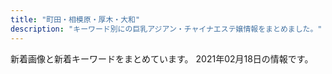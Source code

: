 ```yaml
---
title: "町田・相模原・厚木・大和"
description: "キーワード別にの巨乳アジアン・チャイナエステ嬢情報をまとめました。"
---
```


新着画像と新着キーワードをまとめています。
2021年02月18日の情報です。

<DmmAffiliateIns />
<KeywordTable
  shops={
    [
    {
        "keywords": {},
        "station": "\u5357\u6797\u9593\u99c5\u897f\u53e3",
        "img_links": [
            "http://relax-free.info/iyashinomori/images/bar-cam.png",
            "http://relax-free.info/iyashinomori/images/c-interior.png",
            "http://relax-free.info/iyashinomori/images/b-tel.png",
            "http://relax-free.info/iyashinomori/images/pic1.jpg",
            "http://relax-free.info/iyashinomori/images/b-qr.jpg",
            "http://relax-free.info/iyashinomori/images/bar-newface.png",
            "http://relax-free.info/iyashinomori/images/bar-news.png",
            "http://relax-free.info/iyashinomori/images/bill.jpg",
            "http://relax-free.info/iyashinomori/images/bar-therapist.png",
            "http://relax-free.info/iyashinomori/staff/staff-mai.png",
            "http://relax-free.info/iyashinomori/images/footter.png",
            "http://relax-free.info/iyashinomori/staff/staff-mika.png",
            "http://relax-free.info/iyashinomori/images/c-top.png",
            "http://relax-free.info/iyashinomori/images/bar-interior.png",
            "http://relax-free.info/iyashinomori/images/pic7.jpg",
            "http://relax-free.info/iyashinomori/images/pic8.jpg",
            "http://relax-free.info/iyashinomori/images/pic2.jpg",
            "http://relax-free.info/iyashinomori/images/c-therapist.png",
            "http://relax-free.info/iyashinomori/images/bar-other.png",
            "http://relax-free.info/iyashinomori/images/index.png",
            "http://relax-free.info/iyashinomori/staff/staff-haru.png"
        ],
        "name": "\u7652\u3057\u306e\u68ee",
        "url": "http://relax-free.info/iyashinomori/"
    },
    {
        "keywords": {
            "87": 3,
            "86": 6,
            "83": 3,
            "C": 20,
            "D": 3
        },
        "url": "http://en-massage.work/",
        "img_links": [
            "http://en-massage.work/img/sta2.jpg",
            "http://en-massage.work/sp/img/info.jpg",
            "http://en-massage.work/sp/img/add.jpg",
            "http://en-massage.work/img/pickupsize1.jpg",
            "http://en-massage.work/img/haed.png",
            "http://en-massage.work/img/sta3.jpg",
            "http://en-massage.work/sp/img/pc.jpg",
            "http://en-massage.work/sp/img/pic.jpg",
            "http://en-massage.work/sp/img/pickupsize3.jpg",
            "http://en-massage.work/sp/img/sys.jpg",
            "http://en-massage.work/sp/img/t-s.jpg",
            "http://en-massage.work/img/st3.jpg",
            "http://en-massage.work/img/pickupsize4.jpg",
            "http://en-massage.work/sp/img/sta3.jpg",
            "http://en-massage.work/img/nost.jpg",
            "http://en-massage.work/sp/img/t-a.jpg",
            "http://en-massage.work/img/sta4.jpg",
            "http://en-massage.work/sp/img/tel.jpg",
            "http://en-massage.work/sp/img/cam.jpg",
            "http://en-massage.work/img/pickupsize3.jpg",
            "http://en-massage.work/sp/img/tit.jpg",
            "http://en-massage.work/img/st2.jpg",
            "http://en-massage.work/sp/img/pickupsize2.jpg",
            "http://en-massage.work/sp/img/sta1.jpg",
            "http://en-massage.work/img/bottom2.png",
            "http://en-massage.work/img/bottom.png",
            "http://en-massage.work/img/pickupsize2.jpg",
            "http://en-massage.work/sp/img/sta4.jpg",
            "http://en-massage.work/img/enent.jpg",
            "http://en-massage.work/sp/img/pickupsize1.jpg",
            "http://en-massage.work/sp/img/sta2.jpg",
            "http://en-massage.work/sp/img/t-r.jpg",
            "http://en-massage.work/sp/img/botton.jpg",
            "http://en-massage.work/img/sta1.jpg",
            "http://en-massage.work/sp/img/t-o.jpg",
            "http://en-massage.work/sp/img/time.jpg",
            "http://en-massage.work/sp/img/pickupsize4.jpg",
            "http://en-massage.work/img/st1.jpg",
            "http://en-massage.work/sp/img/t-t.jpg",
            "http://en-massage.work/img/st4.jpg"
        ],
        "name": "\u7e01",
        "station": "\u76f8\u6a21\u5927\u91ce\u99c5\u5357\u53e3"
    },
    {
        "name": "\u30b5\u30af\u30e9",
        "keywords": {
            "C": 7
        },
        "url": "http://sakura-relax.work/",
        "img_links": [
            "http://sakura-relax.work/sp/img/p10.jpg",
            "http://sakura-relax.work/sp/img/xmas.png",
            "http://sakura-relax.work/img/st6.jpg",
            "http://sakura-relax.work/sp/img/p11.jpg",
            "http://sakura-relax.work/sp/img/jk.jpg",
            "http://sakura-relax.work/sp/img/tit.jpg",
            "http://sakura-relax.work/img/mo.png",
            "http://sakura-relax.work/img/head.png",
            "http://sakura-relax.work/sp/img/st10.jpg",
            "http://sakura-relax.work/sp/img/st02.jpg",
            "http://sakura-relax.work/img/st02.jpg",
            "http://sakura-relax.work/sp/img/t-s.jpg",
            "http://sakura-relax.work/sp/img/st6.jpg",
            "http://sakura-relax.work/img/s2.jpg",
            "http://sakura-relax.work/img/xmas.png",
            "http://sakura-relax.work/sp/img/botton.jpg",
            "http://sakura-relax.work/sp/img/st002.jpg",
            "http://sakura-relax.work/sp/img/s000.jpg",
            "http://sakura-relax.work/img/st002.jpg",
            "http://sakura-relax.work/img/s11.jpg",
            "http://sakura-relax.work/sp/img/t-a.jpg",
            "http://sakura-relax.work/sp/img/t-o.jpg",
            "http://sakura-relax.work/img/jk.jpg",
            "http://sakura-relax.work/img/s6.jpg",
            "http://sakura-relax.work/img/s000.jpg",
            "http://sakura-relax.work/sp/img/p6.jpg",
            "http://sakura-relax.work/img/st10.jpg",
            "http://sakura-relax.work/sp/img/st2.jpg",
            "http://sakura-relax.work/sp/img/sys.jpg",
            "http://sakura-relax.work/img/s00.jpg",
            "http://sakura-relax.work/img/st2.jpg",
            "http://sakura-relax.work/sp/img/t-t.jpg",
            "http://sakura-relax.work/sp/img/st11.jpg",
            "http://sakura-relax.work/sp/img/tel.jpg",
            "http://sakura-relax.work/sp/img/add.jpg",
            "http://sakura-relax.work/sp/img/info.jpg",
            "http://sakura-relax.work/sp/img/pc.jpg",
            "http://sakura-relax.work/sp/img/s00.jpg",
            "http://sakura-relax.work/img/s10.jpg",
            "http://sakura-relax.work/sp/img/time.jpg",
            "http://sakura-relax.work/sp/img/t-r.jpg",
            "http://sakura-relax.work/img/st11.jpg",
            "http://sakura-relax.work/sp/img/pic.jpg",
            "http://sakura-relax.work/img/bottom.png",
            "http://sakura-relax.work/sp/img/tel2.jpg"
        ],
        "station": "\u5357\u6797\u9593\u99c5\u897f\u53e3"
    },
    {
        "name": "\u732b\u306e\u5bb6",
        "url": "https://nekonoheya.ests.jp/",
        "img_links": [],
        "keywords": {},
        "station": "\u76f8\u6a21\u5927\u91ce\u99c5\u5357\u53e3"
    },
    {
        "name": "\u30da\u30f3\u30c8\u30cf\u30a6\u30b9",
        "station": "\u76f8\u6b66\u53f0\u524d\u99c5\u5317\u53e3",
        "url": "http://www.pentohausu.xyz/",
        "img_links": [
            "http://www.pentohausu.xyz/images/nav/nav-t-sys.jpg",
            "http://www.pentohausu.xyz/images/shop/5.jpg",
            "http://www.pentohausu.xyz/images/nav/nav-t-job.jpg",
            "http://www.pentohausu.xyz/images/sys.png",
            "http://www.pentohausu.xyz/images/index-rin_02.jpg",
            "http://www.pentohausu.xyz/images/index-rin_04.jpg",
            "http://www.pentohausu.xyz/images/staff/1/7.jpg",
            "http://www.pentohausu.xyz/images/lanmu-t-st.jpg",
            "http://www.pentohausu.xyz/images/shop/6.jpg",
            "http://www.pentohausu.xyz/images/staff/1/aya.jpg",
            "http://www.pentohausu.xyz/images/staff/1/8.jpg",
            "http://www.pentohausu.xyz/images/index-rin_14.jpg",
            "http://www.pentohausu.xyz/images/staff/1/sayuri.jpg",
            "http://www.pentohausu.xyz/images/index-rin_20.jpg",
            "http://www.pentohausu.xyz/images/staff/1/4.jpg",
            "http://www.pentohausu.xyz/images/staff/1/mie.png",
            "http://www.yozakura-aroma.xyz/images/staff/2.jpg",
            "http://www.pentohausu.xyz/images/lanmu-t-st2.jpg"
        ],
        "keywords": {}
    },
    {
        "keywords": {
            "84": 2,
            "D": 4,
            "86": 4,
            "\u80f8": 4,
            "E": 4,
            "C": 6
        },
        "station": "JR\u753a\u7530\u99c5\u5317\u53e3",
        "url": "https://est-fc.com/",
        "img_links": [
            "https://est-fc.com/staffPhoto/b20210201190332.jpg",
            "https://est-fc.com/images/slider/01.jpg",
            "https://est-fc.com/staffPhoto/b20201229174501.jpg",
            "https://est-fc.com/uploadfiles/Image/campaignEstFcCom.jpg",
            "https://est-fc.com/staffPhoto/b20210114223251.jpg",
            "https://est-fc.com/staffPhoto/s20210120200400.jpg",
            "https://est-fc.com/staffPhoto/s20210114223251.jpg",
            "https://est-fc.com/staffPhoto/b20210121164929.jpg",
            "https://est-fc.com/staffPhoto/b20210120200400.jpg",
            "https://est-fc.com/staffPhoto/s20201229185637.jpg",
            "https://est-fc.com/staffPhoto/s20201229174501.jpg",
            "https://est-fc.com/staffPhoto/s20210201190332.jpg",
            "https://est-fc.com/js/sliderLine/slide_prev.png",
            "https://est-fc.com/js/sliderLine/slide_next.png",
            "https://est-fc.com/staffPhoto/b20201229185637.jpg",
            "https://est-fc.com/staffPhoto/s20210121164929.jpg",
            "https://est-fc.com/images/slider/02.jpg"
        ],
        "name": "FIRST CLASS"
    },
    {
        "keywords": {
            "86": 8,
            "87": 8,
            "D": 16,
            "C": 12
        },
        "station": "JR\u76f8\u6a21\u539f\u99c5\u5357\u53e3",
        "name": "\u604b",
        "url": "https://koi.reraku.work/",
        "img_links": [
            "https://koi.reraku.work/photos/sites/25/2020/09/2020090503504425.jpg",
            "https://koi.reraku.work/images/s_staff1.jpg",
            "https://koi.reraku.work/photos/sites/25/2020/09/202009030922489.jpg",
            "https://koi.reraku.work/images/end.jpg",
            "https://koi.reraku.work/images/ntop4.jpg",
            "https://koi.reraku.work/images/ntop3.jpg",
            "https://koi.reraku.work/photos/sites/25/2020/09/2020090309224550.jpg",
            "https://koi.reraku.work/images/ntop6.jpg",
            "https://koi.reraku.work/images/ntop1.jpg",
            "https://koi.reraku.work/images/s_face.jpg",
            "https://koi.reraku.work/images/ntop5.jpg",
            "https://koi.reraku.work/images/s_link.jpg",
            "https://koi.reraku.work/images/s_news.jpg",
            "https://koi.reraku.work/images/s_staff.jpg",
            "https://koi.reraku.work/images/ntop2.jpg",
            "https://koi.reraku.work/photos/sites/25/2020/09/2020090309224715.jpg",
            "https://koi.reraku.work/images/top.jpg"
        ]
    },
    {
        "keywords": {
            "C": 1,
            "E": 1,
            "D": 2,
            "84": 1,
            "86": 1,
            "87": 1,
            "88": 2
        },
        "img_links": [
            "http://www.smile-es.info/img/pic/slide_2.jpg",
            "http://www.smile-es.info/staff/nao.jpg",
            "http://www.smile-es.info/staff/mika.jpg",
            "http://www.smile-es.info/staff/mio2.jpg",
            "http://www.smile-es.info/staff/zb.jpg",
            "http://www.smile-es.info/staff/aya1.jpg",
            "http://www.smile-es.info/staff/mio4.jpg",
            "http://www.smile-es.info/staff/nao2.jpg",
            "http://www.smile-es.info/img/pic/int1.jpg",
            "http://www.smile-es.info/staff/aya2.jpg",
            "http://www.smile-es.info/img/pic/int3.jpg",
            "http://www.smile-es.info/staff/riri2.jpg",
            "http://www.smile-es.info/staff/riri4.jpg",
            "http://www.smile-es.info/staff/riri3.jpg",
            "http://www.smile-es.info/staff/mika1.jpg",
            "http://www.smile-es.info/staff/riri.jpg",
            "http://www.smile-es.info/staff/aya3.jpg",
            "http://www.smile-es.info/staff/mio.jpg",
            "http://www.smile-es.info/img/pic/int2.jpg",
            "http://www.smile-es.info/staff/riri1.jpg",
            "http://www.smile-es.info/staff/nao1.jpg",
            "http://www.smile-es.info/staff/mika3.jpg",
            "http://www.smile-es.info/img/pic/slide_1.jpg",
            "http://www.smile-es.info/staff/aya.jpg",
            "http://www.smile-es.info/img/pic/int4.jpg",
            "http://www.smile-es.info/img/pic/rec.jpg",
            "http://www.smile-es.info/staff/mika2.jpg",
            "http://www.smile-es.info/staff/aya4.jpg",
            "http://www.smile-es.info/staff/mio1.jpg",
            "http://www.smile-es.info/staff/mio3.jpg",
            "http://www.smile-es.info/staff/nao3.jpg"
        ],
        "station": "\u5927\u548c\u99c5\u5357\u53e3",
        "name": "\u3089\u304f\u3089\u304f",
        "url": "http://www.smile-es.info/"
    },
    {
        "keywords": {},
        "name": "\u307b\u307b\u3048\u307f",
        "img_links": [
            "http://tuboan.xyz/_src/32876882/1_20190531100800502.jpg",
            "http://tuboan.xyz/_src/32794238/zi_staff.png",
            "http://tuboan.xyz/_src/32794243/wechatimg136_20190530165104204.jpg",
            "http://tuboan.xyz/_src/39443177/wechatimg76.jpg",
            "http://tuboan.xyz/_src/32794250/line1.png",
            "http://tuboan.xyz/_src/32794330/line1.png",
            "http://tuboan.xyz/_src/32794334/line1.png",
            "http://tuboan.xyz/_src/32794244/3_20190531100402371.jpg",
            "http://tuboan.xyz/_src/32794320/wechatimg136_20190530165104204.jpg",
            "http://tuboan.xyz/_src/32794360/wechatimg5740.jpg",
            "http://tuboan.xyz/_src/35851915/wechatimg307.jpg",
            "http://tuboan.xyz/_src/32794248/wechatimg131.jpg",
            "http://tuboan.xyz/_src/32794332/wechatimg134.jpg",
            "http://tuboan.xyz/_src/32794340/wechatimg162.jpg",
            "http://tuboan.xyz/_src/32794350/line1.png",
            "http://tuboan.xyz/_src/32794325/wechatimg162.jpg",
            "http://tuboan.xyz/_src/35851913/wechatimg307.jpg",
            "http://tuboan.xyz/_src/32794321/wechatimg164.jpg",
            "http://tuboan.xyz/_src/35851941/line1.png",
            "http://tuboan.xyz/_src/32794246/line1.png",
            "http://tuboan.xyz/_src/32794210/info.jpg",
            "http://tuboan.xyz/_src/32794328/wechatimg131.jpg",
            "http://tuboan.xyz/_src/32794342/line1.png",
            "http://tuboan.xyz/_src/32794358/wechatimg148.jpg",
            "http://tuboan.xyz/_src/32846891/wechatimg134.jpg",
            "http://tuboan.xyz/_src/32876943/wechatimg179.jpg",
            "http://tuboan.xyz/_src/32794338/line1.png",
            "http://tuboan.xyz/_src/32794278/wechatimg178.jpg",
            "http://tuboan.xyz/_src/32794359/wechatimg148.jpg",
            "http://tuboan.xyz/_src/32794327/wechatimg134.jpg",
            "http://tuboan.xyz/_src/32794336/wechatimg116_20190529213149608.jpg",
            "http://tuboan.xyz/_src/39443173/wechatimg76.jpg",
            "http://tuboan.xyz/_src/32794344/wechatimg120.jpg",
            "http://tuboan.xyz/_src/32794329/3_20190531100402371.jpg",
            "http://tuboan.xyz/_src/32794280/wechatimg176.jpg",
            "http://tuboan.xyz/_src/32794214/end.jpg",
            "http://tuboan.xyz/_src/32794205/s_news.png",
            "http://tuboan.xyz/_src/32794346/line1.png",
            "http://tuboan.xyz/_src/32794348/wechatimg164.jpg",
            "http://tuboan.xyz/_src/32794352/1_20190531100800502.jpg",
            "http://tuboan.xyz/_src/32794276/wechatimg177.jpg",
            "http://tuboan.xyz/_src/32794322/wechatimg116_20190529213149608.jpg",
            "http://tuboan.xyz/_src/32794240/line1.png",
            "http://tuboan.xyz/_src/39443180/line1.png",
            "http://tuboan.xyz/_src/32794184/sign.png",
            "http://tuboan.xyz/_src/32794361/wechatimg5740.jpg",
            "http://tuboan.xyz/_src/32794324/wechatimg120.jpg"
        ],
        "station": "\u672c\u539a\u6728\u99c5\u5317\u53e3",
        "url": "http://tuboan.xyz/"
    },
    {
        "img_links": [
            "http://cdn.simplesite.com/i/50/bb/282882359341136720/i282882364655388319._szw1280h1280_.jpg",
            "http://cdn.simplesite.com/i/50/bb/282882359341136720/i282882364655394653._szw1280h1280_.jpg",
            "http://cdn.simplesite.com/i/50/bb/282882359341136720/i282882364654262982._szw1280h1280_.jpg",
            "http://cdn.simplesite.com/i/50/bb/282882359341136720/i282882364654804018._szw1280h1280_.jpg",
            "http://cdn.simplesite.com/i/50/bb/282882359341136720/i282882364654610909._szw1280h1280_.jpg",
            "http://cdn.simplesite.com/i/50/bb/282882359341136720/i282882364654259998._szw1280h1280_.jpg",
            "http://cdn.simplesite.com/i/50/bb/282882359341136720/i282882364655328081._szw1280h1280_.jpg",
            "http://cdn.simplesite.com/i/50/bb/282882359341136720/i282882364654788695._szw1280h1280_.jpg",
            "http://cdn.simplesite.com/i/50/bb/282882359341136720/i282882364654166233._szw1280h1280_.jpg"
        ],
        "url": "http://mermaidbluesea.simplesite.com/",
        "station": "JR\u76f8\u6a21\u539f\u99c5\u5357\u53e3",
        "name": "7F Mermaid \u30a8\u30b9\u30c6",
        "keywords": {}
    },
    {
        "name": "\u59eb",
        "station": "\u4e2d\u592e\u6797\u9593\u99c5\u897f\u53e3",
        "url": "http://www.hime.relaxjp.info/",
        "img_links": [
            "http://www.hime.relaxjp.info/images/m4.jpg",
            "http://www.hime.relaxjp.info/images/rsubt2.png",
            "http://www.hime.relaxjp.info/images/rsubt5.png",
            "http://www.hime.relaxjp.info/images/esthe3.jpg",
            "http://www.hime.relaxjp.info/files/005.jpg",
            "http://www.hime.relaxjp.info/files/001-03.jpg",
            "http://www.hime.relaxjp.info/images/m2.jpg",
            "http://www.hime.relaxjp.info/images/rsubt6.png",
            "http://www.hime.relaxjp.info/images/m6.jpg",
            "http://www.hime.relaxjp.info/images/b-online.png",
            "http://www.hime.relaxjp.info/images/b-tel.png",
            "http://www.hime.relaxjp.info/files/001-02.jpg",
            "http://www.hime.relaxjp.info/files/005-02.jpg",
            "http://www.hime.relaxjp.info/images/esthe2.jpg",
            "http://www.hime.relaxjp.info/files/002-02.jpg",
            "http://www.hime.relaxjp.info/files/001.jpg",
            "http://www.hime.relaxjp.info/images/rsubt3.png",
            "http://www.hime.relaxjp.info/images/rsubt7.png",
            "http://www.hime.relaxjp.info/photo_news/upimg/433955ffe94e800583_1.jpg",
            "http://www.hime.relaxjp.info/images/rsubt1.png",
            "http://www.hime.relaxjp.info/images/m3.jpg",
            "http://www.hime.relaxjp.info/files/005-03.jpg",
            "http://www.hime.relaxjp.info/images/slider-img002.jpg",
            "http://www.hime.relaxjp.info/images/rsubt4.png",
            "http://www.hime.relaxjp.info/files/002-03.jpg",
            "http://www.hime.relaxjp.info/images/esthe1.jpg",
            "http://www.hime.relaxjp.info/images/tel2.png",
            "http://www.hime.relaxjp.info/images/m1.jpg",
            "http://www.hime.relaxjp.info/images/slider-img001.jpg",
            "http://www.hime.relaxjp.info/files/002.jpg"
        ],
        "keywords": {
            "D": 24,
            "87": 24
        }
    },
    {
        "keywords": {
            "89": 1,
            "94": 1,
            "95": 1,
            "F": 1,
            "E": 1
        },
        "station": "\u5c0f\u7530\u6025\u76f8\u6a21\u539f\u99c5\u5357\u53e3",
        "img_links": [
            "http://www.relax-fuwafuwa.cn/Public/Reception/picture/news.png",
            "http://www.relax-fuwafuwa.cn/Public/Reception/picture/nei5.jpg",
            "http://www.relax-fuwafuwa.cn/Public/Reception/picture/massage1.png",
            "http://www.relax-fuwafuwa.cn/ueditor/php/upload/image/20171213/1513161912109916.jpg",
            "http://www.relax-fuwafuwa.cn/Public/Reception/picture/biaoti.jpg",
            "http://www.relax-fuwafuwa.cn/Public/Reception/picture/nei_bj3.jpg",
            "http://www.relax-fuwafuwa.cn/Public/Reception/picture/1.png",
            "http://www.relax-fuwafuwa.cn/Public/Reception/picture/s_massage.png",
            "http://www.relax-fuwafuwa.cn/Public/Reception/picture/nei3.jpg",
            "http://www.relax-fuwafuwa.cn/Public/Reception/picture/staff1.jpg",
            "http://www.relax-fuwafuwa.cn/Public/Reception/picture/2.png",
            "http://www.relax-fuwafuwa.cn/Public/Reception/picture/top.png",
            "http://www.relax-fuwafuwa.cn/ueditor/php/upload/image/20210209/1612841030527909.jpeg",
            "http://www.relax-fuwafuwa.cn/Public/Reception/picture/s_staff.png"
        ],
        "url": "http://www.relax-fuwafuwa.cn/",
        "name": "\u3075\u308f\u3075\u308f"
    },
    {
        "keywords": {
            "D": 24,
            "87": 24,
            "C": 4,
            "86": 4
        },
        "station": "\u672c\u539a\u6728\u99c5\u5317\u53e3",
        "name": "Alice \uff5e\u30a2\u30ea\u30b9\uff5e",
        "img_links": [
            "http://www.alice.iesjp.com/files/006.jpg",
            "http://www.alice.iesjp.com/photo_news/upimg/641995ff833cdaa8d5_0.jpg",
            "http://www.alice.iesjp.com/files/002.jpg",
            "http://www.alice.iesjp.com/files/001.jpg",
            "http://www.alice.iesjp.com/files/004.jpg",
            "http://www.alice.iesjp.com/files/008.jpg",
            "http://www.alice.iesjp.com/photo_news/upimg/81213601a12252a04b_0.jpg",
            "http://www.alice.iesjp.com/files/007.jpg",
            "http://www.alice.iesjp.com/files/005.jpg"
        ],
        "url": "http://www.alice.iesjp.com/"
    },
    {
        "img_links": [
            "http://ikoi.jpn.vin/images/ac2.jpg",
            "http://ikoi.jpn.vin/images/f5.jpg",
            "http://ikoi.jpn.vin/i/images/guide1.jpg",
            "http://ikoi.jpn.vin/i/images/f4.jpg",
            "http://ikoi.jpn.vin/i/images/guide_photo01.jpg",
            "http://ikoi.jpn.vin/images/guide2.jpg",
            "http://ikoi.jpn.vin/images/guide_photo03.jpg",
            "http://ikoi.jpn.vin/images/flow4.jpg",
            "http://ikoi.jpn.vin/images/mobile.jpg",
            "http://ikoi.jpn.vin/images/r1.jpg",
            "http://ikoi.jpn.vin/images/f2.jpg",
            "http://ikoi.jpn.vin/i/images/f2.jpg",
            "http://ikoi.jpn.vin/i/images/flow5.jpg",
            "http://ikoi.jpn.vin/images/guide_photo01.jpg",
            "http://ikoi.jpn.vin/images/r4.jpg",
            "http://ikoi.jpn.vin/images/guide3.jpg",
            "http://ikoi.jpn.vin/images/ac1.jpg",
            "http://ikoi.jpn.vin/images/info1.jpg",
            "http://ikoi.jpn.vin/images/flow1.jpg",
            "http://ikoi.jpn.vin/images/coupon.jpg",
            "http://ikoi.jpn.vin/i/images/guide3.jpg",
            "http://ikoi.jpn.vin/images/r3.jpg",
            "http://ikoi.jpn.vin/images/flow2.jpg",
            "http://ikoi.jpn.vin/photos/sites/43/2020/11/202011130631149.jpg",
            "http://ikoi.jpn.vin/images/flow5.jpg",
            "http://ikoi.jpn.vin/images/arrow.png",
            "http://ikoi.jpn.vin/images/f3.jpg",
            "http://ikoi.jpn.vin/i/images/guide2.jpg",
            "http://ikoi.jpn.vin/images/guide_photo02.jpg",
            "http://ikoi.jpn.vin/images/f4.jpg",
            "http://ikoi.jpn.vin/i/images/flow4.jpg",
            "http://ikoi.jpn.vin/photos/sites/43/2019/11/2019110605282192.jpg",
            "http://ikoi.jpn.vin/i/images/flow2.jpg",
            "http://ikoi.jpn.vin/photos/sites/43/2020/11/2020110402141063.jpg",
            "http://ikoi.jpn.vin/i/images/flow1.jpg",
            "http://ikoi.jpn.vin/photos/sites/43/2020/11/2020110402141084.jpg",
            "http://ikoi.jpn.vin/images/flow3.jpg",
            "http://ikoi.jpn.vin/images/information.jpg",
            "http://ikoi.jpn.vin/i/images/guide_photo02.jpg",
            "http://ikoi.jpn.vin/photos/sites/43/2020/11/2020110402141132.jpg",
            "http://ikoi.jpn.vin/i/images/flow3.jpg",
            "http://ikoi.jpn.vin/images/f1.jpg",
            "http://ikoi.jpn.vin/i/images/guide_photo03.jpg",
            "http://ikoi.jpn.vin/images/guide1.jpg",
            "http://ikoi.jpn.vin/i/images/f1.jpg",
            "http://ikoi.jpn.vin/i/images/room3.jpg",
            "http://ikoi.jpn.vin/images/r2.jpg",
            "http://ikoi.jpn.vin/images/ac3.jpg",
            "http://ikoi.jpn.vin/images/ac4.jpg",
            "http://ikoi.jpn.vin/i/images/f5.jpg",
            "http://ikoi.jpn.vin/i/images/f3.jpg"
        ],
        "name": "\u61a9\u3044",
        "station": "JR\u76f8\u6a21\u539f\u99c5\u5357\u53e3",
        "url": "http://ikoi.jpn.vin/",
        "keywords": {
            "87": 1,
            "C": 2,
            "86": 1,
            "85": 3,
            "D": 3
        }
    },
    {
        "img_links": [
            "http://forever-est.xyz/images/but3.png",
            "http://forever-est.xyz/images/line1.jpg",
            "http://forever-est.xyz/images/ftb.jpg",
            "http://forever-est.xyz/images/girl1.png",
            "http://forever-est.xyz/images/girl7.png",
            "http://forever-est.xyz/images/girl6.png",
            "http://forever-est.xyz/images/tit2.jpg",
            "http://forever-est.xyz/images/girl8.png",
            "http://forever-est.xyz/images/fbb.jpg",
            "http://forever-est.xyz/images/tit1.jpg",
            "http://forever-est.xyz/images/head1.jpg",
            "http://forever-est.xyz/images/girl3.png",
            "http://forever-est.xyz/images/but1.png",
            "http://forever-est.xyz/images/but5.png",
            "http://forever-est.xyz/images/tit6.jpg",
            "http://forever-est.xyz/images/r04.jpg",
            "http://forever-est.xyz/images/line.jpg",
            "http://forever-est.xyz/images/girl2.png",
            "http://forever-est.xyz/images/r01.jpg",
            "http://forever-est.xyz/images/but2.png",
            "http://forever-est.xyz/images/r03.jpg",
            "http://forever-est.xyz/images/but6.png",
            "http://forever-est.xyz/images/tit5.jpg",
            "http://forever-est.xyz/images/tit3.jpg",
            "http://forever-est.xyz/images/r02.jpg",
            "http://forever-est.xyz/images/but4.png",
            "http://forever-est.xyz/images/girl5.png"
        ],
        "keywords": {
            "86": 7,
            "E": 1,
            "D": 6
        },
        "url": "http://forever-est.xyz/",
        "station": "\u4e2d\u592e\u6797\u9593\u99c5\u5317\u53e3",
        "name": "\u5fc3\u306e\u5922"
    },
    {
        "name": "Rose \uff5e\u30ed\u30fc\u30ba\uff5e",
        "keywords": {
            "C": 16,
            "\u30bb\u30af\u30b7\u30fc": 17
        },
        "img_links": [
            "http://menlog.net/link/menlog8831.jpg",
            "https://relax-yuran.xyz/images/st/st_.jpg",
            "https://relax-yuran.xyz/images/room1.jpg",
            "https://relax-yuran.xyz/images/nbj2.png",
            "https://relax-yuran.xyz/images/st/mimi.jpg",
            "http://6navi.info/link/walker88.jpg",
            "https://relax-yuran.xyz/images/movie.jpg",
            "https://relax-yuran.xyz/images/girl-z2.jpg",
            "https://relax-yuran.xyz/images/room2.jpg",
            "http://6navi.info/link/esthelove88-31.jpg",
            "https://relax-yuran.xyz/images/st/kiki.jpg",
            "https://relax-yuran.xyz/images/room3.jpg",
            "https://relax-yuran.xyz/images/st/shizuka.jpg",
            "https://relax-yuran.xyz/images/st/mei.jpg",
            "https://relax-yuran.xyz/images/mobile.jpg",
            "https://relax-yuran.xyz/images/st/yuyu.jpg",
            "https://relax-yuran.xyz/images/girl-z1.jpg",
            "https://relax-yuran.xyz/images/st/sakura.jpg",
            "https://relax-yuran.xyz/images/st/momo2.jpg",
            "https://relax-yuran.xyz/images/s_staff.png",
            "https://relax-yuran.xyz/images/s_link.png",
            "https://relax-yuran.xyz/images/top.png",
            "https://relax-yuran.xyz/images/st/kiki2.jpg",
            "https://relax-yuran.xyz/images/st/momo.jpg",
            "https://relax-yuran.xyz/images/pick.jpg"
        ],
        "station": "\u5357\u6797\u9593\u99c5\u897f\u53e3",
        "url": "https://relax-yuran.xyz/"
    },
    {
        "keywords": {
            "C": 19
        },
        "img_links": [
            "http://msg-aroma.com/staff/nanami/01.jpg",
            "http://msg-aroma.com/pic/topimg4.png",
            "http://msg-aroma.com/staff/ririko/01mb.jpg",
            "http://msg-aroma.com/staff/hina/01mb.jpg",
            "http://msg-aroma.com/pic/topimg3.png",
            "http://msg-aroma.com/staff/mio/01mb.jpg",
            "http://msg-aroma.com/img/att.png",
            "http://msg-aroma.com/staff/ririko/01.jpg",
            "http://msg-aroma.com/staff/mio/01.jpg",
            "http://msg-aroma.com/staff/ayumi/01mb.jpg",
            "http://msg-aroma.com/staff/momo/01mb.jpg",
            "http://msg-aroma.com/staff/yuriko/01mb.jpg",
            "http://msg-aroma.com/pic/topimg5.png",
            "http://msg-aroma.com/staff/ayumi/01.jpg",
            "http://msg-aroma.com/img/ttl_kohkin.png",
            "http://msg-aroma.com/staff/miki/01mb.jpg",
            "http://msg-aroma.com/pic/topimg1.png",
            "http://msg-aroma.com/staff/marina/01mb.jpg",
            "http://msg-aroma.com/staff/yuriko/01.jpg",
            "http://msg-aroma.com/img/ttl_staff.jpg",
            "http://msg-aroma.com/staff/nanami/01mb.jpg",
            "http://msg-aroma.com/pic/topimg2.png",
            "http://msg-aroma.com/staff/momo/01.jpg",
            "http://msg-aroma.com/img/ttl_mobile.png",
            "http://msg-aroma.com/pic/head.jpg",
            "http://msg-aroma.com/staff/hina/01.jpg",
            "http://msg-aroma.com/i/files/homeimg.jpg",
            "http://msg-aroma.com/staff/nao/01mb.jpg",
            "http://msg-aroma.com/staff/nao/01.jpg",
            "http://msg-aroma.com/staff/marina/01.jpg",
            "http://msg-aroma.com/staff/miki/01.jpg"
        ],
        "station": "\u672c\u539a\u6728\u99c5\u5317\u53e3",
        "name": "\u30c1\u30e3\u30fc\u30df\u30f3\u30b0",
        "url": "http://msg-aroma.com/"
    },
    {
        "station": "JR\u6df5\u91ce\u8fba\u99c5\u5317\u53e3",
        "url": "http://esthe-relax.tokyo/",
        "img_links": [
            "http://esthe-relax.tokyo/images/top.png",
            "http://esthe-relax.tokyo/images/cg08.jpg",
            "http://esthe-relax.tokyo/images/precau.png",
            "http://esthe-relax.tokyo/images/staff_s.png",
            "http://esthe-relax.tokyo/images/rec.png",
            "http://esthe-relax.tokyo/images/cg07.jpg",
            "http://esthe-relax.tokyo/images/cg04.jpg",
            "http://esthe-relax.tokyo/images/sruru.jpg",
            "http://esthe-relax.tokyo/images/evetop.png",
            "http://esthe-relax.tokyo/link/menlog.jpg",
            "http://esthe-relax.tokyo/images/cg05.jpg",
            "http://esthe-relax.tokyo/images/cg03.jpg",
            "http://esthe-relax.tokyo/images/cg02.jpg",
            "http://esthe-relax.tokyo/images/cg01.jpg",
            "http://esthe-relax.tokyo/images/news.png"
        ],
        "keywords": {
            "D": 6,
            "86": 7,
            "E": 1
        },
        "name": "Fairy \uff5e\u30d5\u30a7\u30a2\u30ea\u30fc\uff5e"
    },
    {
        "name": "\u3072\u307e\u308f\u308a",
        "keywords": {},
        "station": "\u5357\u6797\u9593\u99c5\u897f\u53e3",
        "img_links": [
            "http://esthe-relax.info/img/head_img01.jpg",
            "http://esthe-relax.info/img/faq_headimg.jpg",
            "http://esthe-relax.info/img/room/photo04.jpg",
            "http://esthe-relax.info/girl/1.jpg",
            "http://esthe-relax.info/img/qr.png",
            "http://esthe-relax.info/img/tel.png",
            "http://esthe-relax.info/topics/img/28-1.jpg",
            "http://esthe-relax.info/img/room/photo02.jpg",
            "http://esthe-relax.info/girl/4_1.jpg",
            "http://esthe-relax.info/img/room/photo01.jpg",
            "http://esthe-relax.info/girl/3.jpg",
            "http://esthe-relax.info/girl/2.jpg",
            "http://esthe-relax.info/img/staff_headimg.jpg",
            "http://esthe-relax.info/img/footer_tel.png",
            "http://esthe-relax.info/img/link_headimg.jpg",
            "http://esthe-relax.info/topics/img/27-1.jpg",
            "http://esthe-relax.info/img/room/photo03.jpg",
            "http://esthe-relax.info/img/rec_headimg.jpg",
            "http://esthe-relax.info/girl/4.jpg"
        ],
        "url": "http://esthe-relax.info/"
    },
    {
        "name": "Lucky",
        "keywords": {},
        "station": "\u672c\u539a\u6728\u99c5\u5317\u53e3",
        "url": "http://biretuip.xyz/",
        "img_links": [
            "http://biretuip.xyz/static/picture/ac1.jpg",
            "http://biretuip.xyz/static/picture/staff_t.png",
            "http://biretuip.xyz/static/picture/esthe3.jpg",
            "http://biretuip.xyz/static/picture/esthe2.jpg",
            "http://biretuip.xyz/static/picture/staff.png",
            "http://biretuip.xyz/static/picture/home.png",
            "http://biretuip.xyz/uploads/201109/1-201109134H31D.jpg",
            "http://biretuip.xyz/static/picture/info_t.png",
            "http://biretuip.xyz/static/picture/footer-r.png",
            "http://biretuip.xyz/static/picture/footer-l.png",
            "http://biretuip.xyz/static/picture/sys1.png",
            "http://biretuip.xyz/static/picture/main1.jpg",
            "http://biretuip.xyz/uploads/201109/1-201109134AB46.jpg",
            "http://biretuip.xyz/uploads/201109/1-201109134G0153.jpg",
            "http://biretuip.xyz/static/picture/esthe1.jpg"
        ]
    },
    {
        "keywords": {
            "C": 12
        },
        "url": "http://esthe-japan.work/tsubaki/",
        "name": "\u693f",
        "img_links": [
            "http://esthe-japan.work/tsubaki/pic/topimg.jpg",
            "http://esthe-japan.work/tsubaki/staff/staff/01.jpg",
            "http://esthe-japan.work/tsubaki/staff/staff4/01.jpg",
            "http://esthe-japan.work/tsubaki/pic/campaign.jpg",
            "http://esthe-japan.work/tsubaki/img/foot.jpg",
            "http://esthe-japan.work/tsubaki/staff/staff2/01.jpg",
            "http://esthe-japan.work/tsubaki/pic/head.png",
            "http://esthe-japan.work/tsubaki/img/ttl_staff.png",
            "http://esthe-japan.work/tsubaki/staff/staff1/01.jpg",
            "http://esthe-japan.work/tsubaki/staff/staff3/01.jpg",
            "http://esthe-japan.work/tsubaki/staff/staff5/01.jpg"
        ],
        "station": "JR\u76f8\u6a21\u539f\u99c5\u5357\u53e3"
    },
    {
        "img_links": [
            "http://rose.rankuens.com/css/nav/nav-005.png",
            "http://rose.rankuens.com/css/nav/nav-002.png",
            "http://rose.rankuens.com/css/staff/staff02.jpg",
            "http://rose.rankuens.com/css/top03.jpg",
            "http://rose.rankuens.com/css/staff/staff01.jpg",
            "http://rose.rankuens.com/css/nav/nav-006.png",
            "http://rose.rankuens.com/css/head-change.jpg",
            "http://rose.rankuens.com/css/tel04.png",
            "http://rose.rankuens.com/css/nav/nav-004.png",
            "http://rose.rankuens.com/css/staff/staff03.jpg",
            "http://rose.rankuens.com/css/nav/nav-001.png",
            "http://rose.rankuens.com/css/osusume03.jpg",
            "http://rose.rankuens.com/css/tel.png",
            "http://rose.rankuens.com/css/nav/nav-003.png"
        ],
        "keywords": {
            "86": 1,
            "88": 1,
            "D": 2,
            "C": 1,
            "89": 1
        },
        "name": "Rose mary \uff5e\u30ed\u30fc\u30ba\u30de\u30ea\u30fc\uff5e",
        "url": "http://rose.rankuens.com/",
        "station": "\u4e2d\u592e\u6797\u9593\u99c5\u5317\u53e3"
    },
    {
        "name": "FIRST CLASS",
        "keywords": {
            "\u304a\u3063\u3071\u3044": 2,
            "\u4e73": 2
        },
        "img_links": [
            "http://sh-firstclass.work/uploads/201211/1-201211102325516.jpg",
            "http://sh-firstclass.work/uploads/201210/1-20121015360H93.jpg",
            "http://sh-firstclass.work/uploads/201210/1-20121015351E44.jpg",
            "http://sh-firstclass.work/uploads/201211/1-201211102310I7.jpg",
            "http://sh-firstclass.work/uploads/201225/1-2012250Z036119.jpg",
            "http://sh-firstclass.work/uploads/201225/1-2012250Z044642.jpg",
            "http://sh-firstclass.work/uploads/180827/1-1PRFU21IU.jpg",
            "http://sh-firstclass.work/uploads/201210/1-201210153535K8.jpg",
            "http://sh-firstclass.work/uploads/201211/1-20121110233c46.jpg",
            "http://sh-firstclass.work/templets/default/picture/home.png",
            "http://sh-firstclass.work/uploads/201210/1-201210153524524.jpg",
            "http://sh-firstclass.work/uploads/201225/1-2012250Z022J9.jpg",
            "http://sh-firstclass.work/uploads/201210/1-20121015355R55.jpg",
            "http://sh-firstclass.work/uploads/180827/1-1PRFU230M5.jpg",
            "http://sh-firstclass.work/templets/default/picture/therapis.png",
            "http://sh-firstclass.work/uploads/201210/1-201210153549109.jpg",
            "http://sh-firstclass.work/uploads/201221/1-2012211H95bY.jpg"
        ],
        "station": "\u5c0f\u7530\u6025\u76f8\u6a21\u539f\u99c5\u5317\u53e3",
        "url": "http://sh-firstclass.work/"
    },
    {
        "url": "http://hm705.jpn.cm/",
        "name": "\u30ab\u30a8\u30eb\u306e\u5bb6",
        "img_links": [
            "http://hm705.jpn.cm/images/info1.jpg",
            "http://hm705.jpn.cm/images/blogger.jpg",
            "http://hm705.jpn.cm/images/top.jpg",
            "http://hm705.jpn.cm/images/s_blogger.jpg",
            "http://hm705.jpn.cm/images/dian.jpg",
            "http://hm705.jpn.cm/images/ac1.jpg",
            "http://hm705.jpn.cm/images/s_link.jpg",
            "http://hm705.jpn.cm/images/s.jpg",
            "http://hm705.jpn.cm/photos/sites/37/2020/01/2020012609400388.jpg",
            "http://hm705.jpn.cm/photos/sites/37/2020/12/2020120203142783.jpg",
            "http://hm705.jpn.cm/images/s_staff.jpg",
            "http://hm705.jpn.cm/images/mobile.jpg",
            "http://hm705.jpn.cm/photos/sites/37/2018/06/2018061903375846.jpg",
            "http://hm705.jpn.cm/images/end.png"
        ],
        "keywords": {},
        "station": "JR\u6a4b\u672c\u99c5\u5317\u53e3"
    },
    {
        "keywords": {},
        "station": "\u672c\u539a\u6728\u99c5\u6771\u53e3",
        "name": "\u30d4\u30e5\u30a2\u30cf\u30fc\u30c8",
        "img_links": [
            "http://www.crossi.xyz/templets/default/picture/news.jpg",
            "http://www.crossi.xyz/uploads/201228/1-20122Q41943338.jpg",
            "http://www.crossi.xyz/uploads/200403/1-200403124533327.jpg",
            "http://www.crossi.xyz/uploads/190920/1-1Z920134SY60.jpg",
            "http://www.crossi.xyz/uploads/190920/1-1Z920134ZW29.jpg",
            "http://www.crossi.xyz/templets/default/picture/rec1.png",
            "http://www.crossi.xyz/uploads/210111/1-210111143025433.jpg",
            "http://www.crossi.xyz/uploads/200706/1-200F6134600642.jpg",
            "http://www.crossi.xyz/uploads/190925/1-1Z925145924H3.jpg",
            "http://www.crossi.xyz/uploads/210111/1-2101111429551G.jpg",
            "http://www.crossi.xyz/uploads/201202/1-201202124950B1.jpg",
            "http://www.crossi.xyz/uploads/191106/1-191106100051532.jpg",
            "http://www.crossi.xyz/uploads/allimg/180731/1-1PI1145244194.jpg",
            "http://www.crossi.xyz/uploads/191016/1-191016134K2213.jpg",
            "http://www.crossi.xyz/uploads/201228/1-20122Q4191LP.jpg",
            "http://www.crossi.xyz/uploads/200529/1-2005291A551629.jpg",
            "http://www.crossi.xyz/uploads/190920/1-1Z920134U1939.jpg",
            "http://www.crossi.xyz/uploads/200706/1-200F613453VR.jpg",
            "http://www.crossi.xyz/uploads/200612/1-200612160S0B8.jpg",
            "http://www.crossi.xyz/uploads/200907/1-200ZG41K4546.jpg",
            "http://www.crossi.xyz/uploads/180906/1-1PZ60934021N.jpg",
            "http://www.crossi.xyz/uploads/201102/1-201102150J3926.jpg",
            "http://www.crossi.xyz/uploads/201127/1-20112G53913193.jpg",
            "http://www.crossi.xyz/uploads/200907/1-200ZG41P4318.jpg",
            "http://www.crossi.xyz/templets/default/picture/interior_t.jpg",
            "http://www.crossi.xyz/uploads/201202/1-201202124933147.jpg",
            "http://www.crossi.xyz/templets/default/picture/tt.jpg",
            "http://www.crossi.xyz/templets/default/picture/staff_t.jpg",
            "http://www.crossi.xyz/uploads/200403/1-200403124524956.jpg",
            "http://www.crossi.xyz/uploads/191122/1-191122162430591.jpg",
            "http://www.crossi.xyz/uploads/200612/1-200612160U52W.jpg",
            "http://www.crossi.xyz/templets/default/picture/int1.png",
            "http://www.crossi.xyz/uploads/190925/1-1Z9251500315P.jpg",
            "http://www.crossi.xyz/uploads/201127/1-20112G53930U0.jpg",
            "http://www.crossi.xyz/uploads/180905/1-1PZ515095RN.jpg",
            "http://www.crossi.xyz/uploads/200529/1-2005291A543193.jpg",
            "http://www.crossi.xyz/uploads/191217/1-19121F95615334.jpg",
            "http://www.crossi.xyz/uploads/allimg/180801/1-1PP1091925J2.jpg",
            "http://www.crossi.xyz/uploads/201102/1-201102150K9453.jpg",
            "http://www.crossi.xyz/uploads/191217/1-19121F95I5240.jpg"
        ],
        "url": "http://www.crossi.xyz/"
    },
    {
        "name": "\u30aa\u30fc\u30b7\u30e3\u30f3",
        "station": "\u4e2d\u592e\u6797\u9593\u99c5\u5317\u53e3",
        "img_links": [
            "http://koukoku.xyz/ocean/css/foot.jpg",
            "http://koukoku.xyz/ocean/images/call.png",
            "http://koukoku.xyz/ocean/css/top03.jpg",
            "http://koukoku.xyz/ocean/css/osusume03.jpg",
            "http://koukoku.xyz/ocean/css/top01.jpg",
            "http://koukoku.xyz/ocean/css/staff/staff03.jpg",
            "http://koukoku.xyz/ocean/css/staff/staff02.jpg",
            "http://koukoku.xyz/ocean/css/top02.jpg",
            "http://koukoku.xyz/ocean/css/osusume02.jpg",
            "http://koukoku.xyz/ocean/css/m-head01.jpg",
            "http://koukoku.xyz/ocean/css/staff/staff01.jpg",
            "http://koukoku.xyz/ocean/css/osusume01.jpg"
        ],
        "url": "http://koukoku.xyz/ocean/",
        "keywords": {}
    },
    {
        "station": "\u672c\u539a\u6728\u99c5\u5317\u53e3",
        "img_links": [
            "http://sakura.ies.fun/images/s1.jpg",
            "http://sakura.ies.fun/photos/sites/12/2019/03/2019032201283686.jpg",
            "http://sakura.ies.fun/photos/sites/12/2019/01/2019012411562891.jpg",
            "http://sakura.ies.fun/images/pick.jpg",
            "http://sakura.ies.fun/photos/sites/12/2018/05/2018053010101743.jpg",
            "http://sakura.ies.fun/photos/sites/12/2019/03/2019032203022448.jpg",
            "http://sakura.ies.fun/images/s3.jpg",
            "http://sakura.ies.fun/images/room4.jpg",
            "http://sakura.ies.fun/images/room2.jpg",
            "http://sakura.ies.fun/images/s_staff.jpg",
            "http://sakura.ies.fun/images/s_news.jpg",
            "http://sakura.ies.fun/photos/sites/12/2018/05/2018053010184960.jpg",
            "http://sakura.ies.fun/photos/sites/12/2019/01/2019012411562785.jpg",
            "http://sakura.ies.fun/photos/sites/12/2019/01/2019012411562997.jpg",
            "http://sakura.ies.fun/images/room1.jpg",
            "http://sakura.ies.fun/photos/sites/12/2019/03/2019032203475898.jpg",
            "http://sakura.ies.fun/images/s_link.jpg",
            "http://sakura.ies.fun/images/room3.jpg",
            "http://sakura.ies.fun/images/mobile.jpg",
            "http://sakura.ies.fun/images/top.jpg",
            "http://sakura.ies.fun/photos/sites/12/2019/01/2019012411562899.jpg",
            "http://sakura.ies.fun/photos/sites/12/2019/03/2019032201293340.jpg",
            "http://sakura.ies.fun/photos/sites/12/2018/05/201805301010187.jpg"
        ],
        "name": "\u3055\u304f\u3089",
        "keywords": {
            "86": 48,
            "C": 19,
            "83": 12,
            "E": 24,
            "85": 12,
            "87": 48,
            "D": 108,
            "88": 12
        },
        "url": "http://sakura.ies.fun/"
    },
    {
        "keywords": {},
        "station": "\u76f8\u6a21\u5927\u91ce\u99c5\u5357\u53e3",
        "name": "Refresh \uff5e\u30ea\u30d5\u30ec\u30c3\u30b7\u30e5\uff5e",
        "url": "http://refresh.esnavi.work/",
        "img_links": [
            "http://refresh.esnavi.work/koko.jpg",
            "http://refresh.esnavi.work/tg.jpg",
            "http://refresh.esnavi.work/acc2.jpg",
            "http://refresh.esnavi.work/3.jpg",
            "http://refresh.esnavi.work/int1.png",
            "http://refresh.esnavi.work/1.jpg",
            "http://refresh.esnavi.work/interior_t.jpg",
            "http://refresh.esnavi.work/acc3.jpg",
            "http://refresh.esnavi.work/yuki.jpg",
            "http://refresh.esnavi.work/news.jpg",
            "http://refresh.esnavi.work/acc1.jpg",
            "http://refresh.esnavi.work/momoka.jpg",
            "http://refresh.esnavi.work/rec1.png",
            "http://refresh.esnavi.work/head.jpg",
            "http://refresh.esnavi.work/up.jpg",
            "http://refresh.esnavi.work/staff_t.jpg",
            "http://refresh.esnavi.work/4.jpg",
            "http://refresh.esnavi.work/ayako.jpg",
            "http://refresh.esnavi.work/rec2.png",
            "http://refresh.esnavi.work/6.jpg",
            "http://refresh.esnavi.work/misaki.jpg"
        ]
    },
    {
        "station": "\u672c\u539a\u6728\u99c5\u5317\u53e3",
        "name": "\u30ec\u30e2\u30f3",
        "url": "http://ichijiku.work/",
        "img_links": [
            "http://ichijiku.work/static/picture/sp-qizu.png",
            "http://ichijiku.work/static/picture/m-head03.png",
            "http://ichijiku.work/static/picture/m-top04.png",
            "http://ichijiku.work/uploads/200904/1-200Z410325X00.jpg",
            "http://ichijiku.work/static/picture/nav01.png",
            "http://ichijiku.work/uploads/200904/1-200Z4103035194.jpg",
            "http://ichijiku.work/static/picture/m-top03.png",
            "http://ichijiku.work/uploads/200912/1-20091210251R02.jpg",
            "http://ichijiku.work/uploads/201103/1-20110316291R44.jpg",
            "http://ichijiku.work/static/picture/sp-tel.png",
            "http://ichijiku.work/static/picture/nav06.png",
            "http://ichijiku.work/static/picture/nav03.png",
            "http://ichijiku.work/static/picture/m-top02.png",
            "http://ichijiku.work/static/picture/nav05.png",
            "http://ichijiku.work/uploads/200912/1-200912102620419.jpg",
            "http://ichijiku.work/static/picture/nav02.png",
            "http://ichijiku.work/static/picture/nav04.png",
            "http://ichijiku.work/uploads/201218/1-20121Q30630462.jpg"
        ],
        "keywords": {
            "85": 3,
            "C": 1,
            "E": 1,
            "87": 1,
            "D": 2,
            "86": 1,
            "88": 1,
            "H": 1
        }
    },
    {
        "keywords": {
            "D": 30,
            "87": 30,
            "E": 6,
            "C": 12,
            "86": 12,
            "88": 6,
            "\u80f8": 1
        },
        "name": "\u5973\u795e\u306e\u30ad\u30b9",
        "url": "http://www.megami.iesjp.com/",
        "station": "\u5927\u548c\u99c5\u5c0f\u7530\u6025\u53e3",
        "img_links": [
            "http://www.megami.iesjp.com/photo_news/upimg/574925fe41e38cb0fd_0.jpg",
            "http://www.megami.iesjp.com/files/003.jpg",
            "http://www.megami.iesjp.com/photo_news/upimg/818585fd1b65d74203_1.jpg",
            "http://www.megami.iesjp.com/photo_news/upimg/574925fe41e38cb0fd_1.jpg",
            "http://www.megami.iesjp.com/files/008.jpg",
            "http://www.megami.iesjp.com/files/007.jpg",
            "http://www.megami.iesjp.com/images/top.jpg",
            "http://www.megami.iesjp.com/photo_news/upimg/445985ff2bb207e3fd_0.jpg",
            "http://www.megami.iesjp.com/photo_news/upimg/445985ff2bb207e3fd_1.jpg",
            "http://www.megami.iesjp.com/images/maining.jpg",
            "http://www.megami.iesjp.com/files/005.jpg",
            "http://www.megami.iesjp.com/files/004.jpg",
            "http://www.megami.iesjp.com/images/sp_top.jpg",
            "http://www.megami.iesjp.com/images/sp_tit_new.png",
            "http://www.megami.iesjp.com/photo_news/upimg/818585fd1b65d74203_0.jpg",
            "http://www.megami.iesjp.com/photo_news/upimg/642706018c958a9beb_1.jpg",
            "http://www.megami.iesjp.com/images/sp_tit_therapist.png",
            "http://www.megami.iesjp.com/files/006.jpg",
            "http://www.megami.iesjp.com/files/001.jpg",
            "http://www.megami.iesjp.com/images/img_tel.png",
            "http://www.megami.iesjp.com/images/tit_therapist.png",
            "http://www.megami.iesjp.com/files/002.jpg",
            "http://www.megami.iesjp.com/photo_news/upimg/642706018c958a9beb_0.jpg",
            "http://www.megami.iesjp.com/images/tit_new.png"
        ]
    },
    {
        "img_links": [
            "http://www.k-koen.work/images/sm.jpg",
            "http://www.k-koen.work/images/int2.png",
            "http://www.k-koen.work/images/tg.jpg",
            "http://www.k-koen.work/sp/images/newsb.png",
            "http://www.k-koen.work/sp/images/sys1.jpg",
            "http://www.k-koen.work/sp/img/koko1.jpg",
            "http://www.k-koen.work/images/int1.jpg",
            "http://www.k-koen.work/images/menu/staff.png",
            "http://www.k-koen.work/sp/img/kaori1.jpg",
            "http://www.k-koen.work/staff/yuyu.jpg",
            "http://www.k-koen.work/images/menu/interior.png",
            "http://www.k-koen.work/img/risa1.jpg",
            "http://www.k-koen.work/staff/kaori.jpg",
            "http://www.k-koen.work/sp/staff/yuyu.jpg",
            "http://www.k-koen.work/images/interior_t.jpg",
            "http://www.k-koen.work/sp/images/ac1.jpg",
            "http://www.k-koen.work/sp/img/yuyu1.jpg",
            "http://www.k-koen.work/images/news.jpg",
            "http://www.k-koen.work/img/lala2.jpg",
            "http://www.k-koen.work/sp/img/risa1.jpg",
            "http://www.k-koen.work/sp/images/news.jpg",
            "http://www.k-koen.work/images/menu/top.png",
            "http://www.k-koen.work/images/tel.png",
            "http://www.k-koen.work/sp/menu/top.png",
            "http://www.k-koen.work/img/lala1.jpg",
            "http://www.k-koen.work/sp/images/rec.jpg",
            "http://www.k-koen.work/img/maya1.jpg",
            "http://www.k-koen.work/sp/staff/emi.jpg",
            "http://www.k-koen.work/sp/images/tel.jpg",
            "http://www.k-koen.work/sp/staff/maya.jpg",
            "http://www.k-koen.work/sp/images/interior_t.jpg",
            "http://www.k-koen.work/sp/images/sys2.jpg",
            "http://www.k-koen.work/sp/img/lala2.jpg",
            "http://www.k-koen.work/sp/images/footer.png",
            "http://www.k-koen.work/images/sys2.png",
            "http://www.k-koen.work/sp/images/head.jpg",
            "http://www.k-koen.work/sp/images/staff_t.jpg",
            "http://www.k-koen.work/sp/images/int2.jpg",
            "http://www.k-koen.work/sp/staff/ai.jpg",
            "http://www.k-koen.work/staff/lala.jpg",
            "http://www.k-koen.work/staff/maya.jpg",
            "http://www.k-koen.work/images/right.png",
            "http://www.k-koen.work/images/time.jpg",
            "http://www.k-koen.work/img/kaori1.jpg",
            "http://www.k-koen.work/images/sys1.jpg",
            "http://www.k-koen.work/images/staff_t.jpg",
            "http://www.k-koen.work/sp/menu/interior.png",
            "http://www.k-koen.work/sp/images/topgirl.jpg",
            "http://www.k-koen.work/sp/img/maya1.jpg",
            "http://www.k-koen.work/sp/images/koko_200x40.png",
            "http://www.k-koen.work/sp/img/emi1.jpg",
            "http://www.k-koen.work/img/ai1.jpg",
            "http://www.k-koen.work/sp/img/lala1.jpg",
            "http://www.k-koen.work/sp/images/bg.png",
            "http://www.k-koen.work/staff/risa.jpg",
            "http://www.k-koen.work/sp/staff/koko.jpg",
            "http://www.k-koen.work/img/yuyu1.jpg",
            "http://www.k-koen.work/img/emi1.jpg",
            "http://www.k-koen.work/sp/images/int1.jpg",
            "http://www.k-koen.work/img/koko1.jpg",
            "http://www.k-koen.work/sp/staff/risa.jpg",
            "http://www.k-koen.work/images/koko_200x40.png",
            "http://www.k-koen.work/sp/staff/lala.jpg",
            "http://www.k-koen.work/sp/menu/staff.png",
            "http://www.k-koen.work/staff/koko.jpg",
            "http://www.k-koen.work/staff/ai.jpg",
            "http://www.k-koen.work/sp/staff/kaori.jpg",
            "http://www.k-koen.work/images/rec.jpg",
            "http://www.k-koen.work/staff/emi.jpg",
            "http://www.k-koen.work/sp/img/ai1.jpg"
        ],
        "url": "http://www.k-koen.work/",
        "station": "JR\u6a4b\u672c\u99c5\u5317\u53e3",
        "keywords": {},
        "name": "For you"
    },
    {
        "keywords": {},
        "url": "http://t-rose.work/",
        "img_links": [
            "http://t-rose.work/images/int1.png",
            "http://t-rose.work/images/rec1.jpg",
            "http://t-rose.work/images/interior_t.jpg",
            "http://t-rose.work/staff/nana.jpg",
            "http://t-rose.work/img/ka1.jpg",
            "http://t-rose.work/staff/ka.jpg",
            "http://t-rose.work/img/yuri1.jpg",
            "http://t-rose.work/images/sys.png",
            "http://t-rose.work/images/int2.png",
            "http://t-rose.work/img/eri1.jpg",
            "http://t-rose.work/img/nana1.jpg",
            "http://t-rose.work/images/staff_t.jpg",
            "http://t-rose.work/images/head.jpg",
            "http://t-rose.work/staff/eri.jpg",
            "http://t-rose.work/images/tg.jpg",
            "http://t-rose.work/staff/yuri.jpg",
            "http://t-rose.work/images/news.jpg",
            "http://t-rose.work/images/up.png",
            "http://t-rose.work/img/mimi1.jpg",
            "http://t-rose.work/staff/mimi.jpg",
            "http://t-rose.work/images/rec2.png"
        ],
        "station": "\u76f8\u6a21\u5927\u91ce\u99c5\u5317\u53e3",
        "name": "\u591c\u6765\u9999"
    },
    {
        "img_links": [
            "http://sh-leo.work/picture/s_3.jpg",
            "http://sh-leo.work/picture/q.png",
            "http://sh-leo.work/picture/topimg3.jpg",
            "http://sh-leo.work/picture/top_pickback.png",
            "http://sh-leo.work/picture/att.png",
            "http://sh-leo.work/picture/s_2.jpg",
            "http://sh-leo.work/picture/shinphoto2.jpg",
            "http://sh-leo.work/picture/s_4.jpg",
            "http://sh-leo.work/picture/fm2.png",
            "http://sh-leo.work/picture/s_5.jpg",
            "http://sh-leo.work/picture/age.png",
            "http://sh-leo.work/picture/topimg1.jpg",
            "http://sh-leo.work/picture/top_sin2.jpg",
            "http://sh-leo.work/picture/faq_st2.png",
            "http://sh-leo.work/picture/shinphoto1.jpg",
            "http://sh-leo.work/picture/fm4.png",
            "http://sh-leo.work/picture/fm1.png",
            "http://sh-leo.work/picture/frames.png",
            "http://sh-leo.work/picture/p4_ct1.png",
            "http://sh-leo.work/picture/fm6.png",
            "http://sh-leo.work/picture/optionrev1.png",
            "http://sh-leo.work/picture/shinphoto4.jpg",
            "http://sh-leo.work/picture/s_1.jpg",
            "http://sh-leo.work/picture/top_t2.png",
            "http://sh-leo.work/picture/shinphoto3.jpg",
            "http://sh-leo.work/picture/a.png",
            "http://sh-leo.work/picture/top_t3.png",
            "http://sh-leo.work/picture/top_t4.png",
            "http://sh-leo.work/picture/top_sin1.jpg",
            "http://sh-leo.work/picture/camp20180713_2.png",
            "http://sh-leo.work/picture/p2_ct1.png",
            "http://sh-leo.work/picture/top_t1.png",
            "http://sh-leo.work/picture/top_sin3.jpg",
            "http://sh-leo.work/picture/p3_ct1.png",
            "http://sh-leo.work/picture/p6_ct1.png",
            "http://sh-leo.work/picture/faq_st1.png",
            "http://sh-leo.work/picture/top_t8.png",
            "http://sh-leo.work/picture/fm3.png",
            "http://sh-leo.work/picture/fm5.png",
            "http://sh-leo.work/picture/p4_ct1_sub1.png",
            "http://sh-leo.work/picture/frameback.png",
            "http://sh-leo.work/picture/topimg2.jpg",
            "http://sh-leo.work/picture/top_t5.png"
        ],
        "name": "LEO\uff5e\u30ec\u30aa\uff5e",
        "station": "\u5c0f\u7530\u6025\u76f8\u6a21\u539f\u99c5\u5357\u53e3",
        "url": "http://sh-leo.work/",
        "keywords": {}
    },
    {
        "url": "http://www.iyashi.relaxjp.info/",
        "keywords": {
            "D": 48,
            "87": 48,
            "83": 12
        },
        "img_links": [
            "http://www.iyashi.relaxjp.info/files/003.jpg",
            "http://www.iyashi.relaxjp.info/files/002.jpg",
            "http://www.iyashi.relaxjp.info/files/003-02.jpg",
            "http://www.iyashi.relaxjp.info/img/top_slider01.jpg",
            "http://www.iyashi.relaxjp.info/files/008-02.jpg",
            "http://www.iyashi.relaxjp.info/files/004.jpg",
            "http://www.iyashi.relaxjp.info/img/top_slider02.jpg",
            "http://www.iyashi.relaxjp.info/files/001-02.jpg",
            "http://www.iyashi.relaxjp.info/files/001-03.jpg",
            "http://www.iyashi.relaxjp.info/files/004-03.jpg",
            "http://www.iyashi.relaxjp.info/files/002-03.jpg",
            "http://www.iyashi.relaxjp.info/files/002-02.jpg",
            "http://www.iyashi.relaxjp.info/files/003-03.jpg",
            "http://www.iyashi.relaxjp.info/files/004-02.jpg",
            "http://www.iyashi.relaxjp.info/files/008.jpg",
            "http://www.iyashi.relaxjp.info/files/008-03.jpg",
            "http://www.iyashi.relaxjp.info/files/001.jpg",
            "http://www.iyashi.relaxjp.info/photo_news/upimg/81947602c7aac1f6ea_0.jpg"
        ],
        "station": "\u4e2d\u592e\u6797\u9593\u99c5\u5c0f\u7530\u6025\u5357\u53e3",
        "name": "\u7652\u3057\u30cf\u30a6\u30b9"
    },
    {
        "name": "\u5c0f\u60aa\u9b54\u30bb\u30e9\u30d4\u30fc",
        "keywords": {
            "C": 7
        },
        "station": "\u76f8\u6a21\u5927\u91ce\u99c5\u6771\u53e3",
        "img_links": [
            "http://aes-mens.com/img/ttl_concept.png",
            "http://aes-mens.com/img/mainft.jpg",
            "http://aes-mens.com/scdl/staff/10101.jpg",
            "http://aes-mens.com/scdl/staff/10111.jpg",
            "http://aes-mens.com/img/ttl_staff.png",
            "http://aes-mens.com/img/foot.jpg",
            "http://aes-mens.com/pic/topimg3.jpg",
            "http://aes-mens.com/img/conmsg.png",
            "http://aes-mens.com/scdl/staff/10121.jpg",
            "http://aes-mens.com/img/paypay.png",
            "http://aes-mens.com/pic/topimg1.jpg",
            "http://aes-mens.com/pic/topimg2.jpg",
            "http://aes-mens.com/pic/head.jpg"
        ],
        "url": "http://aes-mens.com/"
    },
    {
        "url": "http://mai.abnavi.info/",
        "name": "\u30a2\u30ab\u30b9\u30ea\u30cf\u30a6\u30b9",
        "img_links": [],
        "keywords": {},
        "station": "\u672c\u539a\u6728\u99c5\u6771\u53e3"
    },
    {
        "img_links": [
            "http://www.nyanya.mesthe.com/images/m4.jpg",
            "http://www.nyanya.mesthe.com/images/m6.jpg",
            "http://www.nyanya.mesthe.com/files/003.jpg",
            "http://www.nyanya.mesthe.com/files/004.jpg",
            "http://www.nyanya.mesthe.com/files/002.jpg",
            "http://www.nyanya.mesthe.com/images/slider-img002.jpg",
            "http://www.nyanya.mesthe.com/images/slider-img001.jpg",
            "http://www.nyanya.mesthe.com/files/007.jpg",
            "http://www.nyanya.mesthe.com/files/001.jpg",
            "http://www.nyanya.mesthe.com/images/m2.jpg",
            "http://www.nyanya.mesthe.com/images/m3.jpg",
            "http://www.nyanya.mesthe.com/images/m1.jpg"
        ],
        "url": "http://www.nyanya.mesthe.com/",
        "station": "\u672c\u539a\u6728\u99c5\u5317\u53e3",
        "name": "\u30cb\u30e3\u30fc\u30cb\u30e3",
        "keywords": {
            "88": 8,
            "D": 16,
            "87": 4,
            "E": 4,
            "86": 4,
            "91": 4
        }
    },
    {
        "name": "\u6021\u697d-\u30a4\u30e9\u30af-",
        "img_links": [
            "http://xn--cckdr4sjcn.com/images/cg11.jpg",
            "http://xn--cckdr4sjcn.com/images/cg07.jpg",
            "http://xn--cckdr4sjcn.com/images/cg10.jpg",
            "http://xn--cckdr4sjcn.com/images/cg13.jpg",
            "http://xn--cckdr4sjcn.com/images/cg12.jpg",
            "http://xn--cckdr4sjcn.com/images/top.png",
            "http://xn--cckdr4sjcn.com/images/evetop.png",
            "http://xn--cckdr4sjcn.com/images/r1.jpg",
            "http://xn--cckdr4sjcn.com/images/r4.jpg",
            "http://xn--cckdr4sjcn.com/images/cg05.jpg",
            "http://xn--cckdr4sjcn.com/images/r2.jpg",
            "http://xn--cckdr4sjcn.com/images/staff_s.png",
            "http://xn--cckdr4sjcn.com/images/kan.jpg",
            "http://xn--cckdr4sjcn.com/images/cg09.jpg",
            "http://xn--cckdr4sjcn.com/images/cg02.jpg",
            "http://xn--cckdr4sjcn.com/images/cg06.jpg",
            "http://xn--cckdr4sjcn.com/images/news.png",
            "http://xn--cckdr4sjcn.com/images/cg08.jpg",
            "http://xn--cckdr4sjcn.com/images/cg03.jpg",
            "http://xn--cckdr4sjcn.com/images/r3.jpg",
            "http://xn--cckdr4sjcn.com/images/cg01.jpg"
        ],
        "url": "http://xn--cckdr4sjcn.com/",
        "station": "\u5927\u548c\u99c5\u5357\u53e3",
        "keywords": {
            "86": 33,
            "E": 6,
            "C": 3,
            "D": 24
        }
    },
    {
        "img_links": [
            "http://mrgurokisetsu.tokyo/uploads/200828/1-200RP93113I1.jpg",
            "http://mrgurokisetsu.tokyo/uploads/200828/1-200RP919363I.jpg",
            "http://mrgurokisetsu.tokyo/uploads/181218/1-1Q21R106025N.png",
            "http://mrgurokisetsu.tokyo/uploads/200828/1-200RP92022417.jpg",
            "http://mrgurokisetsu.tokyo/uploads/181218/1-1Q21R10626151.png",
            "http://mrgurokisetsu.tokyo/uploads/201114/1-201114140IG24.jpg",
            "http://mrgurokisetsu.tokyo/uploads/200828/1-200RP92032509.jpg",
            "http://mrgurokisetsu.tokyo/uploads/200828/1-200RP9192Y24.jpg",
            "http://mrgurokisetsu.tokyo/uploads/181219/1-1Q2191A044L9.jpg",
            "http://mrgurokisetsu.tokyo/images/end.png",
            "http://mrgurokisetsu.tokyo/uploads/201026/1-201026161220H2.jpg",
            "http://mrgurokisetsu.tokyo/uploads/200828/1-200RP92305117.jpg",
            "http://mrgurokisetsu.tokyo/uploads/181219/1-1Q219153224547.jpg",
            "http://mrgurokisetsu.tokyo/uploads/181218/1-1Q21R10G3C3.png",
            "http://mrgurokisetsu.tokyo/uploads/181218/1-1Q21R10649544.png",
            "http://mrgurokisetsu.tokyo/uploads/200828/1-200RP92124K5.jpg",
            "http://mrgurokisetsu.tokyo/uploads/181219/1-1Q21915324H06.jpg",
            "http://mrgurokisetsu.tokyo/uploads/200828/1-200RP92314957.jpg",
            "http://mrgurokisetsu.tokyo/uploads/181219/1-1Q2191A133208.jpg",
            "http://mrgurokisetsu.tokyo/images/top-sp.png",
            "http://mrgurokisetsu.tokyo/uploads/200828/1-200RP92115101.jpg",
            "http://mrgurokisetsu.tokyo/uploads/200828/1-200RP931222A.jpg"
        ],
        "url": "http://mrgurokisetsu.tokyo/",
        "keywords": {
            "D": 4,
            "88": 2,
            "C": 16,
            "85": 5
        },
        "station": "\u6d77\u8001\u540d\u99c5\u5357\u53e3",
        "name": "MINA"
    },
    {
        "name": "ViVian",
        "img_links": [
            "http://www.sh-vivian.work/uploads/210201/1-2102011K133U3.jpg",
            "http://www.sh-vivian.work/uploads/200727/1-200HF95956124.jpg",
            "http://www.sh-vivian.work/uploads/190716/1-1ZG60S04R93.jpg",
            "http://www.sh-vivian.work/uploads/200401/1-2004010TH2T2.jpg",
            "http://www.sh-vivian.work/uploads/210115/1-210115135415P5.jpg",
            "http://www.sh-vivian.work/uploads/200703/1-200F3092311544.jpg",
            "http://www.sh-vivian.work/uploads/190208/1-1Z20Q51240493.jpg",
            "http://www.sh-vivian.work/uploads/allimg/180820/1-1PR01K540436.jpg",
            "http://www.sh-vivian.work/uploads/191214/1-191214145050357.jpg",
            "http://www.sh-vivian.work/uploads/190716/1-1ZG60S2061U.jpg",
            "http://www.sh-vivian.work/uploads/190716/1-1ZG6135Q21N.jpg",
            "http://www.sh-vivian.work/uploads/190716/1-1ZG60S142348.jpg",
            "http://www.sh-vivian.work/uploads/201123/1-20112309300B22.jpg",
            "http://www.sh-vivian.work/uploads/allimg/210201/1-2102011K233.jpg",
            "http://www.sh-vivian.work/templets/default/picture/bg_header_1.jpg"
        ],
        "station": "\u76f8\u6a21\u5927\u91ce\u99c5\u5317\u53e3",
        "url": "http://www.sh-vivian.work/",
        "keywords": {
            "C": 6,
            "85": 7,
            "E": 2,
            "89": 2,
            "D": 1
        }
    },
    {
        "keywords": {},
        "station": "JR\u753a\u7530\u99c5\u5317\u53e3",
        "img_links": [
            "http://o-jp.com/yizumi/images/mobile.jpg",
            "http://o-jp.com/yizumi/images/staff1.jpg",
            "http://o-jp.com/yizumi/images/hito.jpg",
            "http://o-jp.com/yizumi/images/staff01.jpg"
        ],
        "name": "\u7652\u3057\u306e\u6cc9",
        "url": "http://o-jp.com/yizumi/"
    },
    {
        "station": "\u5c0f\u7530\u6025\u7dda\u753a\u7530\u99c5\u897f\u53e3",
        "img_links": [
            "http://yasuragi.tyo.ac/images/room2.jpg",
            "http://yasuragi.tyo.ac/photos/sites/55/2019/12/2019121604403490.jpg",
            "http://yasuragi.tyo.ac/images/end.jpg",
            "http://yasuragi.tyo.ac/images/news_bj1.png",
            "http://yasuragi.tyo.ac/images/s3.jpg",
            "http://yasuragi.tyo.ac/images/s_staff.png",
            "http://yasuragi.tyo.ac/photos/sites/55/2019/12/2019121604403829.jpg",
            "http://yasuragi.tyo.ac/images/s_news.png",
            "http://yasuragi.tyo.ac/images/mobile.jpg",
            "http://yasuragi.tyo.ac/images/room3.jpg",
            "http://yasuragi.tyo.ac/images/news_bj3.png",
            "http://yasuragi.tyo.ac/images/room4.jpg",
            "http://yasuragi.tyo.ac/images/s_link.png",
            "http://yasuragi.tyo.ac/images/top.jpg",
            "http://yasuragi.tyo.ac/photos/sites/55/2019/12/2019121604403165.jpg",
            "http://yasuragi.tyo.ac/images/room1.jpg",
            "http://yasuragi.tyo.ac/photos/sites/55/2021/01/2021012006485092.jpg"
        ],
        "keywords": {
            "87": 10,
            "D": 20,
            "C": 12,
            "86": 10
        },
        "name": "\u3084\u3059\u3089\u304e",
        "url": "http://yasuragi.tyo.ac/"
    },
    {
        "station": "\u672c\u539a\u6728\u99c5\u5317\u53e3",
        "url": "http://shizukachan.work/",
        "keywords": {
            "E": 9,
            "89": 8
        },
        "name": "\u3057\u305a\u304b\u3061\u3083\u3093",
        "img_links": [
            "http://shizukachan.work/picture/ac1.jpg",
            "http://shizukachan.work/picture/s3.jpg",
            "http://shizukachan.work/picture/s1.jpg",
            "http://shizukachan.work/uploads/210113/1-2101130U955E4.jpg",
            "http://shizukachan.work/picture/s_news.jpg",
            "http://shizukachan.work/uploads/210113/1-2101130Z012A0.jpg",
            "http://shizukachan.work/uploads/210113/1-2101130Z003120.jpg",
            "http://shizukachan.work/uploads/201218/1-20121Q55215214.jpg",
            "http://shizukachan.work/picture/ac2.jpg",
            "http://shizukachan.work/uploads/201116/1-20111613123G45.jpg",
            "http://shizukachan.work/uploads/210104/1-2101041HQ5144.jpg",
            "http://shizukachan.work/picture/news_bj3.jpg",
            "http://shizukachan.work/picture/s_staff.png",
            "http://shizukachan.work/uploads/201116/1-2011161311591A.jpg",
            "http://shizukachan.work/picture/news_bj1.jpg",
            "http://shizukachan.work/picture/top.jpg",
            "http://shizukachan.work/picture/info.jpg",
            "http://shizukachan.work/uploads/201218/1-20121Q55235W4.jpg",
            "http://shizukachan.work/uploads/201218/1-20121Q55311a8.jpg",
            "http://shizukachan.work/uploads/201116/1-201116131245247.jpg"
        ]
    },
    {
        "name": "Rand -\u30e9\u30f3\u30c9-",
        "img_links": [
            "http://rand.est888.com/css/head01.jpg",
            "http://rand.est888.com/css/foot01.jpg",
            "http://rand.est888.com/css/top01.jpg",
            "http://rand.est888.com/images/call.png",
            "http://rand.est888.com/css/staff/staff03.jpg",
            "http://rand.est888.com/css/staff/staff02.jpg",
            "http://rand.est888.com/css/staff/staff01.jpg"
        ],
        "keywords": {
            "92": 1,
            "89": 2,
            "C": 6,
            "D": 2,
            "E": 1
        },
        "station": "\u672c\u539a\u6728\u99c5\u5357\u53e3",
        "url": "http://rand.est888.com/"
    },
    {
        "name": "\u7652\u3057\u672c\u8217",
        "keywords": {
            "87": 2,
            "C": 14,
            "E": 4,
            "86": 10,
            "D": 8
        },
        "station": "\u76f8\u6a21\u5927\u91ce\u99c5\u5317\u53e3",
        "url": "http://www.iyashihonpo.iesjp.com/",
        "img_links": [
            "http://www.iyashihonpo.iesjp.com/files/004-02.jpg",
            "http://www.iyashihonpo.iesjp.com/files/006-02.jpg",
            "http://www.iyashihonpo.iesjp.com/images/backlistbtn.png",
            "http://www.iyashihonpo.iesjp.com/files/005-02.jpg",
            "http://www.iyashihonpo.iesjp.com/images/coverParts.png",
            "http://www.iyashihonpo.iesjp.com/images/infoSlide01.jpg",
            "http://www.iyashihonpo.iesjp.com/files/007.jpg",
            "http://www.iyashihonpo.iesjp.com/files/007-02.jpg",
            "http://www.iyashihonpo.iesjp.com/files/005-03.jpg",
            "http://www.iyashihonpo.iesjp.com/files/001-03.jpg",
            "http://www.iyashihonpo.iesjp.com/files/004.jpg",
            "http://www.iyashihonpo.iesjp.com/files/002-02.jpg",
            "http://www.iyashihonpo.iesjp.com/files/005.jpg",
            "http://www.iyashihonpo.iesjp.com/images/attention.png",
            "http://www.iyashihonpo.iesjp.com/files/006.jpg",
            "http://www.iyashihonpo.iesjp.com/files/001.jpg",
            "http://www.iyashihonpo.iesjp.com/files/001-02.jpg",
            "http://www.iyashihonpo.iesjp.com/files/002-03.jpg",
            "http://www.iyashihonpo.iesjp.com/files/006-03.jpg",
            "http://www.iyashihonpo.iesjp.com/files/007-03.jpg",
            "http://www.iyashihonpo.iesjp.com/files/002.jpg",
            "http://www.iyashihonpo.iesjp.com/files/004-03.jpg"
        ]
    },
    {
        "station": "\u753a\u7530\u99c5\u6771\u53e3",
        "url": "http://www.m-en.work/",
        "name": "\u7e01",
        "keywords": {
            "E": 7,
            "D": 14,
            "C": 14
        },
        "img_links": [
            "http://www.m-en.work/img/cp-desc1sp.png",
            "http://www.m-en.work/img/m2.png",
            "http://www.m-en.work/img/slide2-3.jpg",
            "http://www.m-en.work/img/open.png",
            "http://www.m-en.work/img/tit1.png",
            "http://www.m-en.work/img/cp-ttl.png",
            "http://www.m-en.work/img/m3.png",
            "http://www.m-en.work/img/slide2-1.jpg",
            "http://www.m-en.work/img/info.png",
            "http://www.m-en.work/staff/yuki1.jpg",
            "http://www.m-en.work/img/slide2-2.jpg",
            "http://www.m-en.work/img/tit4.png",
            "http://www.m-en.work/img/h1.png",
            "http://www.m-en.work/img/m6.png",
            "http://www.m-en.work/staff/risa1.jpg",
            "http://www.m-en.work/staff/kaori1.jpg",
            "http://www.m-en.work/img/tel2.png",
            "http://www.m-en.work/img/cp-desc1.png",
            "http://www.m-en.work/staff/miho1.jpg",
            "http://www.m-en.work/img/tit2.png",
            "http://www.m-en.work/img/up.png",
            "http://www.m-en.work/img/tit5.png",
            "http://www.m-en.work/img/slide2-4.jpg",
            "http://www.m-en.work/staff/yuna1.jpg",
            "http://www.m-en.work/img/m1.png",
            "http://www.m-en.work/img/m5.png",
            "http://www.m-en.work/img/tit3.png",
            "http://www.m-en.work/img/phone.png",
            "http://www.m-en.work/img/tit6.png",
            "http://www.m-en.work/img/m4.png"
        ]
    },
    {
        "url": "http://www.kenkouen.relaxjp.info/",
        "station": "JR\u753a\u7530\u99c5\u5357\u53e3",
        "name": "\u5065\u5eb7\u5712",
        "keywords": {
            "86": 8,
            "87": 8,
            "D": 32,
            "88": 16
        },
        "img_links": [
            "http://www.kenkouen.relaxjp.info/images/b-online.png",
            "http://www.kenkouen.relaxjp.info/images/m1.jpg",
            "http://www.kenkouen.relaxjp.info/images/m2.jpg",
            "http://www.kenkouen.relaxjp.info/images/rsubt7.png",
            "http://www.kenkouen.relaxjp.info/images/rsubt4.png",
            "http://www.kenkouen.relaxjp.info/images/rsubt5.png",
            "http://www.kenkouen.relaxjp.info/files/005.jpg",
            "http://www.kenkouen.relaxjp.info/images/slider-img002.jpg",
            "http://www.kenkouen.relaxjp.info/images/m3.jpg",
            "http://www.kenkouen.relaxjp.info/images/rsubt1.png",
            "http://www.kenkouen.relaxjp.info/images/rsubt2.png",
            "http://www.kenkouen.relaxjp.info/files/003.jpg",
            "http://www.kenkouen.relaxjp.info/images/rsubt3.png",
            "http://www.kenkouen.relaxjp.info/images/m6.jpg",
            "http://www.kenkouen.relaxjp.info/images/m5.jpg",
            "http://www.kenkouen.relaxjp.info/images/b-tel.png",
            "http://www.kenkouen.relaxjp.info/images/slider-img001.jpg",
            "http://www.kenkouen.relaxjp.info/images/m4.jpg",
            "http://www.kenkouen.relaxjp.info/images/rsubt6.png",
            "http://www.kenkouen.relaxjp.info/files/001.jpg",
            "http://www.kenkouen.relaxjp.info/files/004.jpg"
        ]
    },
    {
        "keywords": {},
        "name": "\u723d\u5feb",
        "station": "\u5927\u548c\u99c5\u5317\u53e3",
        "url": "http://soukai55.com/",
        "img_links": [
            "http://soukai55.com/images/top/top_06.jpg",
            "http://soukai55.com/images/gallery/gallery_b.jpg",
            "http://soukai55.com/images/top/top_03.jpg",
            "http://soukai55.com/images/staff_image/staff_02.jpg",
            "http://soukai55.com/images/flash_b.jpg",
            "http://soukai55.com/images/gallery/gallery_3.jpg",
            "http://soukai55.com/images/home/indnx_phone.jpg",
            "http://soukai55.com/images/gallery/gallery_1.jpg",
            "http://soukai55.com/images/flash_a.jpg",
            "http://soukai55.com/images/staff_image/staff_05.jpg",
            "http://soukai55.com/images/gallery/gallery_a.jpg",
            "http://soukai55.com/images/staff_image/staff_03.jpg",
            "http://soukai55.com/images/gallery/gallery_2.jpg",
            "http://soukai55.com/images/top/top_08.png",
            "http://soukai55.com/images/staff_image/staff_04.jpg",
            "http://soukai55.com/images/top/top_02.jpg",
            "http://soukai55.com/images/gallery/gallery_4.jpg",
            "http://soukai55.com/images/gallery/gallery_d.jpg",
            "http://soukai55.com/images/home/indnx_sale.png",
            "http://soukai55.com/images/staff_image/staff_01.jpg",
            "http://soukai55.com/images/top/top_04.jpg",
            "http://soukai55.com/images/gallery/gallery_c.jpg",
            "http://soukai55.com/images/home/indnx_re.jpg",
            "http://soukai55.com/images/top/top_01.jpg",
            "http://soukai55.com/images/top/top_05.jpg",
            "http://soukai55.com/images/home/top.jpg",
            "http://soukai55.com/images/home/indnx_qr.jpg",
            "http://soukai55.com/images/index_btm.jpg"
        ]
    },
    {
        "url": "http://clivia.jpn.mn/",
        "name": "Clivia\u30fb\u30af\u30ea\u30d3\u30a2",
        "station": "\u672c\u539a\u6728\u99c5\u5317\u53e3",
        "img_links": [
            "http://clivia.jpn.mn/photos/sites/7/2018/01/243403403239253278.jpg",
            "http://clivia.jpn.mn/photos/sites/7/2019/12/2019121016364199.jpg",
            "http://clivia.jpn.mn/images/staff_bj1.png",
            "http://clivia.jpn.mn/photos/sites/7/2019/12/2019121016394078.jpg",
            "http://clivia.jpn.mn/photos/sites/7/2019/12/2019121016505828.jpg",
            "http://clivia.jpn.mn/images/l1.png",
            "http://clivia.jpn.mn/images/line1.png",
            "http://clivia.jpn.mn/photos/sites/7/2019/12/2019121016510026.jpg",
            "http://clivia.jpn.mn/photos/sites/7/2019/12/2019121016595298.jpg",
            "http://clivia.jpn.mn/photos/sites/7/2019/10/2019102614594291.jpg",
            "http://clivia.jpn.mn/photos/sites/7/2018/06/2018062402305965.jpg",
            "http://clivia.jpn.mn/photos/sites/7/2019/12/2019121016364243.jpg",
            "http://clivia.jpn.mn/images/l3.png",
            "http://clivia.jpn.mn/photos/sites/7/2018/06/201806120710442.jpg",
            "http://clivia.jpn.mn/images/line3.png",
            "http://clivia.jpn.mn/images/s3.png",
            "http://clivia.jpn.mn/photos/sites/7/2019/12/2019121016595368.jpg",
            "http://clivia.jpn.mn/images/end.png",
            "http://clivia.jpn.mn/images/ser1.jpg",
            "http://clivia.jpn.mn/photos/sites/7/2018/09/2018091111213257.jpg",
            "http://clivia.jpn.mn/photos/sites/7/2018/11/2018110213101766.jpg",
            "http://clivia.jpn.mn/images/face.png",
            "http://clivia.jpn.mn/images/topic.png",
            "http://clivia.jpn.mn/photos/sites/7/2019/12/2019121016505897.jpg",
            "http://clivia.jpn.mn/images/headline.png",
            "http://clivia.jpn.mn/photos/sites/7/2019/12/2019121016595291.jpg",
            "http://clivia.jpn.mn/images/top.png",
            "http://clivia.jpn.mn/images/s_link.png",
            "http://clivia.jpn.mn/photos/sites/7/2018/01/cn.jpg",
            "http://clivia.jpn.mn/photos/sites/7/2019/12/2019121016505928.jpg",
            "http://clivia.jpn.mn/images/ser2.jpg",
            "http://clivia.jpn.mn/photos/sites/7/2018/10/2018101717032134.jpg",
            "http://clivia.jpn.mn/photos/sites/7/2019/12/2019121016510012.jpg",
            "http://clivia.jpn.mn/photos/sites/7/2019/12/2019121016505936.jpg",
            "http://clivia.jpn.mn/images/ser3.jpg",
            "http://clivia.jpn.mn/images/s_staff.png",
            "http://clivia.jpn.mn/photos/sites/7/2018/06/201806240230592.jpg",
            "http://clivia.jpn.mn/photos/sites/7/2018/06/2018062707564386.jpg",
            "http://clivia.jpn.mn/images/s1.png",
            "http://clivia.jpn.mn/photos/sites/7/2019/12/2019121016595178.jpg",
            "http://clivia.jpn.mn/images/hua.png",
            "http://clivia.jpn.mn/photos/sites/7/2019/12/2019121016344158.jpg",
            "http://clivia.jpn.mn/photos/sites/7/2019/12/2019121016323542.jpg",
            "http://clivia.jpn.mn/images/hua1.png",
            "http://clivia.jpn.mn/images/staff_bj3.png"
        ],
        "keywords": {
            "D": 14,
            "C": 52,
            "85": 8,
            "83": 1,
            "84": 3,
            "87": 6,
            "86": 7
        }
    },
    {
        "name": "\u30db\u30ef\u30a4\u30c8\u30df\u30eb\u30af",
        "keywords": {
            "82": 15,
            "88": 16,
            "E": 8,
            "86": 48,
            "85": 8,
            "C": 47,
            "83": 8,
            "D": 40
        },
        "station": "\u5927\u548c\u99c5\u5317\u53e3",
        "url": "http://www.whitemilk.iesjp.com/",
        "img_links": [
            "http://www.whitemilk.iesjp.com/photo_news/upimg/807595ff6abbdb5daf_0.jpg",
            "http://www.whitemilk.iesjp.com/files/010.jpg",
            "http://www.whitemilk.iesjp.com/files/006.jpg",
            "http://www.whitemilk.iesjp.com/images/atomosky.png",
            "http://www.whitemilk.iesjp.com/files/011.jpg",
            "http://www.whitemilk.iesjp.com/images/slider-img002.jpg",
            "http://www.whitemilk.iesjp.com/images/rsubt5.png",
            "http://www.whitemilk.iesjp.com/photo_news/upimg/594116020cd3d475c9_0.jpg",
            "http://www.whitemilk.iesjp.com/images/b-online.png",
            "http://www.whitemilk.iesjp.com/images/slider-img001.jpg",
            "http://www.whitemilk.iesjp.com/images/m3.jpg",
            "http://www.whitemilk.iesjp.com/images/m2.jpg",
            "http://www.whitemilk.iesjp.com/photo_news/upimg/384765fc43ddd57c2e_0.jpg",
            "http://www.whitemilk.iesjp.com/files/004.jpg",
            "http://www.whitemilk.iesjp.com/files/009.jpg",
            "http://www.whitemilk.iesjp.com/images/m6.jpg",
            "http://www.whitemilk.iesjp.com/images/m4.jpg",
            "http://www.whitemilk.iesjp.com/files/007.jpg",
            "http://www.whitemilk.iesjp.com/images/rsubt6.png",
            "http://www.whitemilk.iesjp.com/files/012.jpg",
            "http://www.whitemilk.iesjp.com/images/rsubt4.png",
            "http://www.whitemilk.iesjp.com/images/m1.jpg",
            "http://www.whitemilk.iesjp.com/files/005.jpg",
            "http://www.whitemilk.iesjp.com/images/rsubt2.png",
            "http://www.whitemilk.iesjp.com/files/002.jpg",
            "http://www.whitemilk.iesjp.com/files/008.jpg",
            "http://www.whitemilk.iesjp.com/images/rsubt1.png",
            "http://www.whitemilk.iesjp.com/files/003.jpg",
            "http://www.whitemilk.iesjp.com/images/rsubt7.png",
            "http://www.whitemilk.iesjp.com/files/001.jpg",
            "http://www.whitemilk.iesjp.com/images/b-tel.png",
            "http://www.whitemilk.iesjp.com/images/rsubt3.png"
        ]
    },
    {
        "name": "\u30b5\u30e9\u30f3",
        "station": "\u4e2d\u592e\u6797\u9593\u99c5\u897f\u53e3",
        "keywords": {},
        "url": "https://saran.sosoxo.com/",
        "img_links": []
    },
    {
        "station": "\u5927\u548c\u99c5\u5317\u53e3",
        "name": "\u8594\u8587\u5712",
        "keywords": {},
        "img_links": [
            "http://es-flower.work/images/b3.jpg",
            "http://es-flower.work/images/3.jpg",
            "http://es-flower.work/staff/yuri.jpg",
            "http://es-flower.work/images/mobile.jpg",
            "http://es-flower.work/images/sys2.png",
            "http://es-flower.work/images/interior_t.jpg",
            "http://es-flower.work/staff/yumi.jpg",
            "http://es-flower.work/images/2.jpg",
            "http://es-flower.work/images/int2.png",
            "http://es-flower.work/images/head.jpg",
            "http://es-flower.work/images/staff_t.jpg",
            "http://es-flower.work/img/yuri1.jpg",
            "http://es-flower.work/images/news.jpg",
            "http://es-flower.work/staff/yuki.jpg",
            "http://es-flower.work/images/tg.jpg",
            "http://es-flower.work/img/yuki1.jpg",
            "http://es-flower.work/images/rec2.jpg",
            "http://es-flower.work/images/sys1.png",
            "http://es-flower.work/images/b2.jpg",
            "http://es-flower.work/img/yumi1.jpg",
            "http://es-flower.work/images/rec1.png",
            "http://es-flower.work/images/int1.png",
            "http://es-flower.work/images/tel.jpg",
            "http://es-flower.work/images/1.jpg"
        ],
        "url": "http://es-flower.work/"
    },
    {
        "station": "JR\u753a\u7530\u99c5\u5357\u53e3",
        "url": "http://sweety-est.net/",
        "img_links": [
            "http://sweety-est.net/img/cg04.jpg",
            "http://sweety-est.net/img/h1.png",
            "http://sweety-est.net/img/cg03.jpg",
            "http://sweety-est.net/img/tit2.png",
            "http://sweety-est.net/img/tit3.png",
            "http://sweety-est.net/img/slide2-4.jpg",
            "http://sweety-est.net/img/m3.png",
            "http://sweety-est.net/img/slide2-2.jpg",
            "http://sweety-est.net/img/tit5.png",
            "http://sweety-est.net/img/open.png",
            "http://sweety-est.net/img/cp-desc1.png",
            "http://sweety-est.net/img/slide2-3.jpg",
            "http://sweety-est.net/img/tit6.png",
            "http://sweety-est.net/img/m5.png",
            "http://sweety-est.net/img/m2.png",
            "http://sweety-est.net/img/m4.png",
            "http://sweety-est.net/img/tit4.png",
            "http://sweety-est.net/img/cg02.jpg",
            "http://sweety-est.net/img/tel2.png",
            "http://sweety-est.net/img/toph.png",
            "http://sweety-est.net/img/slide2-1.jpg",
            "http://sweety-est.net/img/cp-desc1sp.png",
            "http://sweety-est.net/img/cg01.jpg",
            "http://sweety-est.net/img/m1.png",
            "http://sweety-est.net/img/m6.png",
            "http://sweety-est.net/img/tit1.png",
            "http://sweety-est.net/img/phone.png",
            "http://sweety-est.net/img/cg05.jpg",
            "http://sweety-est.net/img/cp-ttl.png"
        ],
        "name": "Minty",
        "keywords": {
            "E": 21,
            "D": 14
        }
    },
    {
        "img_links": [
            "http://www.baby.esjp.info/images/girl-z2.jpg",
            "http://www.baby.esjp.info/files/054.jpg",
            "http://www.baby.esjp.info/files/048.jpg",
            "http://www.baby.esjp.info/images/infor.png",
            "http://www.baby.esjp.info/files/052-02.jpg",
            "http://www.baby.esjp.info/images/top.png",
            "http://www.baby.esjp.info/files/050-02.jpg",
            "http://www.baby.esjp.info/files/048-02.jpg",
            "http://www.baby.esjp.info/files/038-02.jpg",
            "http://www.baby.esjp.info/images/top_sche.png",
            "http://www.baby.esjp.info/images/mobile.png",
            "http://www.baby.esjp.info/files/045.jpg",
            "http://www.baby.esjp.info/files/053-02.jpg",
            "http://www.baby.esjp.info/files/050.jpg",
            "http://www.baby.esjp.info/files/049.jpg",
            "http://www.baby.esjp.info/files/051-02.jpg",
            "http://www.baby.esjp.info/files/051.jpg",
            "http://www.baby.esjp.info/images/staff_line.png",
            "http://www.baby.esjp.info/files/052.jpg",
            "http://www.baby.esjp.info/files/054-02.jpg",
            "http://www.baby.esjp.info/files/047-02.jpg",
            "http://www.baby.esjp.info/images/shop/shop04.jpg",
            "http://www.baby.esjp.info/files/053.jpg",
            "http://www.baby.esjp.info/files/038.jpg",
            "http://www.baby.esjp.info/images/bj3.png",
            "http://www.baby.esjp.info/files/045-02.jpg",
            "http://www.baby.esjp.info/images/girl-z1.jpg",
            "http://www.baby.esjp.info/images/link_line.png",
            "http://www.baby.esjp.info/files/049-02.jpg",
            "http://www.baby.esjp.info/images/shop/shop03.jpg",
            "http://www.baby.esjp.info/images/shop/shop02.jpg",
            "http://www.baby.esjp.info/images/shop/shop01.jpg",
            "http://www.baby.esjp.info/images/tit-infor.png",
            "http://www.baby.esjp.info/files/047.jpg"
        ],
        "name": "\u30d9\u30d3\u30fc",
        "station": "\u76f8\u6a21\u5927\u91ce\u99c5\u5357\u53e3",
        "url": "http://www.baby.esjp.info/",
        "keywords": {
            "\u4e73": 1,
            "D": 9,
            "90": 1,
            "\u5de8\u4e73": 1,
            "E": 1,
            "86": 4,
            "87": 5
        }
    },
    {
        "name": "\u3055\u304f\u3089",
        "station": "\u4e2d\u592e\u6797\u9593\u99c5\u897f\u53e3",
        "img_links": [
            "http://sakura2.a2.reraku.work/upload/sites/47/2018/10/2018100610444161.jpg",
            "http://sakura.jps.cm/images/room4.jpg",
            "http://sakura2.a2.reraku.work/upload/sites/47/2018/10/2018100610454511.jpg",
            "http://sakura2.a2.reraku.work/upload/sites/47/2018/10/2018100106460946.jpg",
            "http://sakura.jps.cm/images/top.jpg",
            "http://sakura.jps.cm/images/s_news.jpg",
            "http://sakura.jps.cm/images/room3.jpg",
            "http://sakura.jps.cm/images/s_link.jpg",
            "http://sakura.jps.cm/images/pick.jpg",
            "http://sakura.jps.cm/images/room1.jpg",
            "http://sakura.jps.cm/images/s_staff.jpg",
            "http://sakura.jps.cm/images/s1.jpg",
            "http://sakura.jps.cm/images/mobile.jpg",
            "http://sakura.jps.cm/images/s3.jpg",
            "http://sakura.jps.cm/images/room2.jpg"
        ],
        "url": "http://sakura.jps.cm/",
        "keywords": {
            "83": 4,
            "88": 4,
            "85": 4,
            "E": 4,
            "C": 15
        }
    },
    {
        "img_links": [
            "http://love-esthe.net/girl/4.jpg",
            "http://love-esthe.net/hiru.jpg",
            "http://love-esthe.net/girl/2.jpg",
            "http://love-esthe.net/images/bg_profile.jpg",
            "http://love-esthe.net/girl/3.jpg",
            "http://love-esthe.net/images/icon_new.png",
            "http://love-esthe.net/girl/1.jpg",
            "http://love-esthe.net/images/bg_subvisual_therapist.jpg"
        ],
        "station": "\u672c\u539a\u6728\u99c5\u5317\u53e3",
        "keywords": {},
        "url": "http://love-esthe.net/",
        "name": "LOVE"
    },
    {
        "img_links": [
            "http://sagamiono.net/images/gallery/04.jpg",
            "http://sagamiono.net/uploadfiles/Image/campaignSagamionoNet1.jpg",
            "http://sagamiono.net/staffPhoto/b20210114023117.jpg",
            "http://sagamiono.net/staffPhoto/s20210114023117.jpg",
            "http://sagamiono.net/staffPhoto/b20210114023211.jpg",
            "http://sagamiono.net/staffPhoto/b20210114023244.jpg",
            "http://sagamiono.net/images/gallery/02.jpg",
            "http://sagamiono.net/staffPhoto/s20210114023244.jpg",
            "http://sagamiono.net/images/slider/03.jpg",
            "http://sagamiono.net/images/gallery/01.jpg",
            "http://sagamiono.net/images/showFrame.png",
            "http://sagamiono.net/uploadfiles/images/08.jpg",
            "http://sagamiono.net/staffPhoto/b20210114023057.jpg",
            "http://sagamiono.net/staffPhoto/s20210114023151.jpg",
            "http://sagamiono.net/images/mobile.jpg",
            "http://sagamiono.net/images/gallery/03.jpg",
            "http://sagamiono.net/staffPhoto/b20210114023223.jpg",
            "http://sagamiono.net/staffPhoto/s20210114023255.jpg",
            "http://sagamiono.net/uploadfiles/images/052.jpg",
            "http://sagamiono.net/images/slider/04.jpg",
            "http://sagamiono.net/staffPhoto/b20210114023255.jpg",
            "http://sagamiono.net/staffPhoto/s20210114023057.jpg",
            "http://sagamiono.net/staffPhoto/b20210114023151.jpg",
            "http://sagamiono.net/staffPhoto/s20210114023223.jpg",
            "http://sagamiono.net/images/slider/02.jpg",
            "http://sagamiono.net/staffPhoto/s20210114023130.jpg",
            "http://sagamiono.net/staffPhoto/b20210114023233.jpg",
            "http://sagamiono.net/staffPhoto/b20210114023130.jpg",
            "http://sagamiono.net/staffPhoto/s20210114023233.jpg",
            "http://sagamiono.net/images/slider/01.jpg",
            "http://sagamiono.net/staffPhoto/s20210114023211.jpg",
            "http://sagamiono.net/images/returnBtn.png"
        ],
        "url": "http://sagamiono.net/",
        "name": "\u30b3\u30b9\u30e2\u30b9",
        "keywords": {
            "90": 3,
            "\u30bb\u30af\u30b7\u30fc": 134,
            "92": 1,
            "91": 1,
            "D": 1,
            "87": 1,
            "82": 1,
            "C": 1,
            "88": 1,
            "84": 1
        },
        "station": "\u76f8\u6a21\u5927\u91ce\u99c5\u5317\u53e3"
    },
    {
        "name": "\u3086\u304b",
        "keywords": {
            "86": 4,
            "85": 3,
            "D": 5,
            "C": 1
        },
        "img_links": [
            "http://sh-yuka.work/templets/default/picture/504339_f7143674e10f4748b569cd7df1c9af02_mv2.png",
            "http://sh-yuka.work/templets/default/picture/504339_60927e81bc2741dd89c63cce2eeb277d_mv2.png",
            "http://sh-yuka.work/templets/default/picture/504339_81364141ef784efdac0337206b586e85_mv2.png",
            "http://sh-yuka.work/templets/default/picture/504339_d693404efae04362b04d73de913d8851_mv2_d_2084_2084_s_2.png",
            "http://sh-yuka.work/uploads/190929/1-1Z929192K4454.jpg",
            "http://sh-yuka.work/uploads/210120/1-21012009301MY.jpg",
            "http://sh-yuka.work/uploads/190717/1-1ZGG5550JX.jpg",
            "http://sh-yuka.work/templets/default/picture/504339_7b83b5f415b04665924c4c26f4c5cd27_mv2_d_4812_2043_s_2.png",
            "http://sh-yuka.work/templets/default/picture/504339_c3603a5d59b54b2793cbf3fbd516de13_mv2.png",
            "http://sh-yuka.work/uploads/200629/1-200629151R5E6.jpg",
            "http://sh-yuka.work/uploads/200108/1-20010QQ625439.jpg",
            "http://sh-yuka.work/templets/default/picture/504339_9994463d0234418bb05113314e8f9a17_mv2_d_4724_7369_s_4_2.png",
            "http://sh-yuka.work/templets/default/picture/504339_6ac3d0c415404d4caea8f7806efc469e_mv2.png",
            "http://sh-yuka.work/uploads/200728/1-200HQF02J29.jpg",
            "http://sh-yuka.work/uploads/190717/1-1ZGG5544L32.jpg",
            "http://sh-yuka.work/uploads/210127/1-21012G32SV48.jpg",
            "http://sh-yuka.work/templets/default/picture/504339_9d7e65f16b2c4ad8932aacf9b075d81f_mv2_d_4724_7087_s_4_2.png",
            "http://sh-yuka.work/templets/default/picture/504339_7e953fa3f1dd41aea09a25d07159362b_mv2.png",
            "http://sh-yuka.work/uploads/200706/1-200F614263ab.jpg",
            "http://sh-yuka.work/templets/default/picture/504339_f7143674e10f4748b569cd7df1c9af02_mv2(1).png",
            "http://sh-yuka.work/templets/default/picture/504339_7edd816c8a6a4b8dafc32c0979bee964_mv2_d_2480_3508_s_4_2.png",
            "http://sh-yuka.work/templets/default/picture/close.png",
            "http://sh-yuka.work/templets/default/picture/504339_53f4914fb1244a5581c45fbe8fe05e15_mv2_d_2835_2953_s_4_2.png",
            "http://sh-yuka.work/uploads/200930/1-200930103059A0.jpg",
            "http://sh-yuka.work/templets/default/picture/504339_80887437d74b4abab793825cf10fcfba_mv2_d_2586_2860_s_4_2.png",
            "http://sh-yuka.work/uploads/200108/1-20010QQI61H.jpg",
            "http://sh-yuka.work/templets/default/picture/504339_24789f5562fa4f088be0b1134410514e_mv2.png",
            "http://sh-yuka.work/uploads/201218/1-20121Q1033GH.jpg",
            "http://sh-yuka.work/uploads/200108/1-20010QQ532137.jpg",
            "http://sh-yuka.work/uploads/200721/1-200H1105351319.jpg",
            "http://sh-yuka.work/uploads/200714/1-200G409461R02.jpg",
            "http://sh-yuka.work/uploads/201008/1-20100P93R4V3.jpg",
            "http://sh-yuka.work/templets/default/picture/504339_21227f8954fd409581482fb167a52224_mv2.png",
            "http://sh-yuka.work/templets/default/picture/504339_042c5bafc5f34692af2ee5e33bdba1e7_mv2.png"
        ],
        "url": "http://sh-yuka.work/",
        "station": "\u4e2d\u592e\u6797\u9593\u99c5\u897f\u53e3"
    },
    {
        "name": "\u5922\u306e\u604b",
        "keywords": {
            "86": 2,
            "D": 2
        },
        "url": "http://yumenokoi.xyz.mn/",
        "station": "\u5927\u548c\u99c5\u5317\u53e3",
        "img_links": [
            "http://yumenokoi.xyz.mn/images/news1.jpg",
            "http://yumenokoi.xyz.mn/photos/sites/63/2020/08/2020082804382098.jpg",
            "http://yumenokoi.xyz.mn/images/2.jpg",
            "http://yumenokoi.xyz.mn/images/1.jpg",
            "http://yumenokoi.xyz.mn/images/staff_bj3.jpg",
            "http://yumenokoi.xyz.mn/images/top.jpg",
            "http://yumenokoi.xyz.mn/images/mobile.jpg",
            "http://yumenokoi.xyz.mn/images/info2.jpg",
            "http://yumenokoi.xyz.mn/images/s_link.jpg",
            "http://yumenokoi.xyz.mn/photos/sites/63/2020/08/2020082804381466.jpg",
            "http://yumenokoi.xyz.mn/images/s_staff.jpg"
        ]
    },
    {
        "name": "\u695a\u3005",
        "img_links": [
            "http://onshin.xyz/_src/39571142/wechatimg269_20200209155042881.jpg",
            "http://onshin.xyz/_src/38965826/img20200212123452130136.jpg",
            "http://onshin.xyz/_src/39571217/img20200212123842969058.jpg",
            "http://onshin.xyz/_src/38965770/sign.png",
            "http://onshin.xyz/_src/39571193/point_blur_jan292021_170857.jpg",
            "http://onshin.xyz/_src/38965784/navi_09.png",
            "http://onshin.xyz/_src/38965860/conbaner.png",
            "http://onshin.xyz/_src/38965813/staffgallery.png",
            "http://onshin.xyz/_src/38965789/sign.png",
            "http://onshin.xyz/_src/39571218/img20200212123842969058.jpg",
            "http://onshin.xyz/_src/38965795/sign.png",
            "http://onshin.xyz/_src/39571056/img20200212123918630367.jpg",
            "http://onshin.xyz/_src/38965857/s4.jpg",
            "http://onshin.xyz/_src/39571145/wechatimg269_20200209155042881.jpg",
            "http://onshin.xyz/_src/38965845/img20200212123402999347.jpg",
            "http://onshin.xyz/_src/39570591/img20200212123605950636.jpg",
            "http://onshin.xyz/_src/39627767/wx00020211-183028%402x.png",
            "http://onshin.xyz/_src/38965834/sign.png",
            "http://onshin.xyz/_src/39571180/img20200212123750825675.jpg",
            "http://onshin.xyz/_src/38965884/wechatimg89089a3d49ce9555a298149aea23d992.jpg",
            "http://onshin.xyz/_src/38965769/sign.png",
            "http://onshin.xyz/_src/38965874/wechatimg48.jpg",
            "http://onshin.xyz/_src/38965886/re.png",
            "http://onshin.xyz/_src/38965864/time.png",
            "http://onshin.xyz/_src/38965786/sign.png",
            "http://onshin.xyz/_src/39571005/img20200212123720046544.jpg",
            "http://onshin.xyz/_src/38965778/navi_03.png",
            "http://onshin.xyz/_src/38965848/img20200212123402999347.jpg",
            "http://onshin.xyz/_src/39571232/img20200212123918630367.jpg",
            "http://onshin.xyz/_src/39571178/img20200212123750825675.jpg",
            "http://onshin.xyz/_src/39647637/cam2.jpg",
            "http://onshin.xyz/_src/39648932/wechatimg269_20200209155042881.jpg",
            "http://onshin.xyz/_src/38965849/img20200212123452130136.jpg",
            "http://onshin.xyz/_src/39648933/wechatimg270.jpg",
            "http://onshin.xyz/_src/39571233/img20200212123918630367.jpg",
            "http://onshin.xyz/_src/38965766/now.jpg",
            "http://onshin.xyz/_src/38965843/img20200212123402999347.jpg",
            "http://onshin.xyz/_src/38965782/navi_07.png",
            "http://onshin.xyz/_src/38965872/wechatimg51.jpg",
            "http://onshin.xyz/_src/39571004/img20200212123720046544.jpg",
            "http://onshin.xyz/_src/38965812/sign.png",
            "http://onshin.xyz/_src/39571163/img20200212123720046544.jpg",
            "http://onshin.xyz/_src/38965856/s4.jpg",
            "http://onshin.xyz/_src/38965767/now.jpg",
            "http://onshin.xyz/_src/39571117/img20200212123605950636.jpg",
            "http://onshin.xyz/_src/38965870/wechatimg46.jpg",
            "http://onshin.xyz/_src/39571116/img20200212123605950636.jpg",
            "http://onshin.xyz/_src/38965798/sign.png",
            "http://onshin.xyz/_src/39571234/img20200212123918630367.jpg",
            "http://onshin.xyz/_src/38965878/wechatimg47.jpg",
            "http://onshin.xyz/_src/38965760/s3.jpg",
            "http://onshin.xyz/_src/39571179/img20200212123750825675.jpg",
            "http://onshin.xyz/_src/38965853/s1.jpg",
            "http://onshin.xyz/_src/39570590/img20200212123605950636.jpg",
            "http://onshin.xyz/_src/39571052/img20200212123842969058.jpg",
            "http://onshin.xyz/_src/38965758/s1.jpg",
            "http://onshin.xyz/_src/39571023/img20200212123750825675.jpg",
            "http://onshin.xyz/_src/39571146/wechatimg269_20200209155042881.jpg",
            "http://onshin.xyz/_src/39571051/img20200212123842969058.jpg",
            "http://onshin.xyz/_src/39571192/point_blur_jan292021_170857.jpg",
            "http://onshin.xyz/_src/38965868/wechatimg52.jpg",
            "http://onshin.xyz/_src/38965827/img20200212123452130136.jpg",
            "http://onshin.xyz/_src/39571162/img20200212123720046544.jpg",
            "http://onshin.xyz/_src/39571141/wechatimg270.jpg",
            "http://onshin.xyz/_src/38965818/sign.png",
            "http://onshin.xyz/_src/39571191/point_blur_jan292021_170857.jpg",
            "http://onshin.xyz/_src/39571114/img20200212123605950636.jpg",
            "http://onshin.xyz/_src/39571115/img20200212123605950636.jpg",
            "http://onshin.xyz/_src/38965837/sign.png",
            "http://onshin.xyz/_src/39571190/point_blur_jan292021_170857.jpg",
            "http://onshin.xyz/_src/39571026/point_blur_jan292021_170857.jpg",
            "http://onshin.xyz/_src/39571177/img20200212123750825675.jpg",
            "http://onshin.xyz/_src/38965804/img20200212123452130136.jpg",
            "http://onshin.xyz/_src/38965809/sign.png",
            "http://onshin.xyz/_src/39571022/img20200212123750825675.jpg",
            "http://onshin.xyz/_src/39571165/img20200212123720046544.jpg",
            "http://onshin.xyz/_src/39571231/img20200212123918630367.jpg",
            "http://onshin.xyz/_src/39571219/img20200212123842969058.jpg",
            "http://onshin.xyz/_src/39571220/img20200212123842969058.jpg",
            "http://onshin.xyz/_src/38965876/wechatimg49.jpg",
            "http://onshin.xyz/_src/39571164/img20200212123720046544.jpg",
            "http://onshin.xyz/_src/38965821/sign.png",
            "http://onshin.xyz/_src/38965844/img20200212123402999347.jpg",
            "http://onshin.xyz/_src/38965780/navi_05.png",
            "http://onshin.xyz/_src/38965854/s2.jpg",
            "http://onshin.xyz/_src/38965842/img20200212123402999347.jpg",
            "http://onshin.xyz/_src/38965805/img20200212123452130136.jpg",
            "http://onshin.xyz/_src/38965850/img20200212123452130136.jpg",
            "http://onshin.xyz/_src/39647639/cam2.jpg",
            "http://onshin.xyz/_src/39571027/point_blur_jan292021_170857.jpg",
            "http://onshin.xyz/_src/38965847/img20200212123402999347.jpg",
            "http://onshin.xyz/_src/38965759/s2.jpg",
            "http://onshin.xyz/_src/39571055/img20200212123918630367.jpg",
            "http://onshin.xyz/_src/38965855/s3.jpg",
            "http://onshin.xyz/_src/38965771/conbaner.png"
        ],
        "station": "\u672c\u539a\u6728\u99c5\u5317\u53e3",
        "url": "http://onshin.xyz/",
        "keywords": {}
    },
    {
        "name": "\u4eba\u9b5a",
        "keywords": {},
        "station": "\u5927\u548c\u99c5",
        "url": "http://roman-es.info/",
        "img_links": [
            "http://roman-es.info/staff/yuki.jpg",
            "http://roman-es.info/staff/emi3.jpg",
            "http://roman-es.info/staff/miki.jpg",
            "http://roman-es.info/staff/yuki4.jpg",
            "http://roman-es.info/staff/miki1.jpg",
            "http://roman-es.info/img/pic/slide_1.jpg",
            "http://roman-es.info/staff/yuki2.jpg",
            "http://roman-es.info/staff/emi2.jpg",
            "http://roman-es.info/img/pic/slide_2.jpg",
            "http://roman-es.info/staff/mikic.jpg",
            "http://roman-es.info/staff/emi1.jpg",
            "http://roman-es.info/staff/miki2.jpg",
            "http://roman-es.info/img/all/loader.png",
            "http://roman-es.info/staff/yuki1.jpg",
            "http://roman-es.info/staff/emi.jpg",
            "http://roman-es.info/staff/miki4.jpg",
            "http://roman-es.info/staff/yuki3.jpg",
            "http://roman-es.info/staff/miki3.jpg"
        ]
    },
    {
        "img_links": [
            "http://massage-relax.info/images/nav-003.png",
            "http://massage-relax.info/images/nav-001.png",
            "http://massage-relax.info/images/nav-004.png",
            "http://massage-relax.info/images/cg01.jpg",
            "http://massage-relax.info/images/cg05.jpg",
            "http://massage-relax.info/images/no.png",
            "http://massage-relax.info/images/cg02.jpg",
            "http://massage-relax.info/images/nav-005.png",
            "http://massage-relax.info/images/cg03.jpg",
            "http://massage-relax.info/images/cg06.jpg",
            "http://massage-relax.info/images/top001.png",
            "http://massage-relax.info/images/tel.png",
            "http://massage-relax.info/images/cg04.jpg",
            "http://massage-relax.info/images/nav-002.png",
            "http://massage-relax.info/images/nav-006.png"
        ],
        "station": "\u4e2d\u592e\u6797\u9593\u99c5\u5317\u53e3",
        "name": "\u767d\u306e\u604b\u4eba",
        "url": "http://massage-relax.info/",
        "keywords": {
            "85": 1,
            "F": 1,
            "86": 5,
            "E": 3,
            "D": 2
        }
    },
    {
        "name": "AGEHA \uff5e\u30a2\u30b2\u30cf\uff5e",
        "img_links": [
            "http://shegege.site/uploads/allimg/200711/1-200G1103624.jpg",
            "http://shegege.site/img/nav-004.png",
            "http://shegege.site/img/nav-003.png",
            "http://shegege.site/img/tel.png",
            "http://shegege.site/img/nav-002.png",
            "http://shegege.site/uploads/210203/1-210203153P1C9.jpg",
            "http://shegege.site/img/nav-001.png",
            "http://shegege.site/uploads/191107/1-19110G5523cb.jpg",
            "http://shegege.site/img/nav-006.png",
            "http://shegege.site/uploads/200619/1-200619150304G2.jpg",
            "http://shegege.site/uploads/200711/1-200G11036344J.jpg",
            "http://shegege.site/uploads/210114/1-210114150150196.jpg",
            "http://shegege.site/uploads/210212/1-2102120S11Kb.jpg",
            "http://shegege.site/uploads/201128/1-20112Q01145319.jpg",
            "http://shegege.site/uploads/200602/1-20060211364K04.jpg",
            "http://shegege.site/uploads/200325/1-200325131632G7.jpg",
            "http://shegege.site/uploads/201218/1-20121Q25123912.jpg",
            "http://shegege.site/uploads/201224/1-20122412301I25.jpg",
            "http://shegege.site/uploads/200520/1-2005200S91a39.jpg",
            "http://shegege.site/uploads/190909/1-1ZZ9151421512.jpg",
            "http://shegege.site/img/nav-005.png"
        ],
        "url": "http://shegege.site/",
        "station": "\u672c\u539a\u6728\u99c5\u5317\u53e3",
        "keywords": {
            "D": 12,
            "88": 3,
            "G": 1,
            "89": 1,
            "86": 9
        }
    },
    {
        "img_links": [
            "http://lafesta.ests.jp/images/mobile.jpg",
            "http://lafesta.ests.jp/photos/sites/43/2018/06/2018062603142188.jpg",
            "http://lafesta.ests.jp/images/pick1.jpg",
            "http://lafesta.ests.jp/photos/sites/43/2019/05/2019052513415829.jpg",
            "http://lafesta.ests.jp/images/pick.jpg",
            "http://lafesta.ests.jp/photos/sites/43/2020/11/2020111211332413.jpg",
            "http://lafesta.ests.jp/images/pick_bj2.jpg",
            "http://lafesta.ests.jp/images/s_staff.jpg",
            "http://lafesta.ests.jp/images/staff0.jpg",
            "http://lafesta.ests.jp/photos/sites/43/2020/09/2020092918240213.jpg",
            "http://lafesta.ests.jp/images/s1.jpg",
            "http://lafesta.ests.jp/images/top.jpg",
            "http://lafesta.ests.jp/images/s_news.jpg",
            "http://lafesta.ests.jp/images/s3.jpg",
            "http://lafesta.ests.jp/images/photo.jpg",
            "http://lafesta.ests.jp/photos/sites/43/2018/06/201806260314216.jpg"
        ],
        "url": "http://lafesta.ests.jp/",
        "station": "\u6d77\u8001\u540d\u99c5\u6771\u53e3",
        "keywords": {
            "C": 9
        },
        "name": "\u30e9\u30d5\u30a7\u30b9\u30bf"
    },
    {
        "name": "\u3082\u3082\u304b\u3061\u3083\u3093",
        "url": "http://momoka.est888.com/",
        "keywords": {
            "E": 1,
            "D": 2,
            "92": 1,
            "C": 6,
            "89": 2
        },
        "station": "\u672c\u539a\u6728\u99c5\u6771\u53e3",
        "img_links": [
            "http://momoka.est888.com/css/top01.jpg",
            "http://momoka.est888.com/css/staff/staff01.jpg",
            "http://momoka.est888.com/css/foot.jpg",
            "http://momoka.est888.com/css/staff/staff02.jpg",
            "http://momoka.est888.com/css/staff/staff03.jpg",
            "http://momoka.est888.com/images/call.png",
            "http://momoka.est888.com/css/head.jpg"
        ]
    },
    {
        "url": "http://rose.estheya.com/",
        "keywords": {
            "D": 1,
            "E": 1,
            "87": 1,
            "88": 1,
            "C": 1,
            "89": 1
        },
        "station": "\u5927\u548c\u99c5\u5357\u53e3",
        "img_links": [
            "http://rose.estheya.com/css/staff/staff01-a.jpg",
            "http://rose.estheya.com/css/nav/nav-005.png",
            "http://rose.estheya.com/css/nav/nav-004.png",
            "http://rose.estheya.com/css/nav/nav-002.png",
            "http://rose.estheya.com/css/tel.png",
            "http://rose.estheya.com/css/staff/staff02-a.jpg",
            "http://rose.estheya.com/css/staff/staff03-a.jpg",
            "http://rose.estheya.com/css/top01.jpg",
            "http://rose.estheya.com/css/nav/nav-006.png",
            "http://rose.estheya.com/css/nav/nav-003.png",
            "http://rose.estheya.com/css/nav/nav-001.png"
        ],
        "name": "ROSE \uff5e\u30ed\u30fc\u30ba\uff5e"
    },
    {
        "station": "\u5357\u6797\u9593\u99c5\u897f\u53e3",
        "name": "\u3075\u308c\u3042\u3044",
        "img_links": [
            "http://a-relax.info/images/02.jpg",
            "http://a-relax.info/girl/026.jpg",
            "http://a-relax.info/girl/023.jpg",
            "http://a-relax.info/images/index_15.jpg",
            "http://a-relax.info/images/sub_23.jpg",
            "http://a-relax.info/images/info_01.jpg",
            "http://a-relax.info/images/r01.jpg",
            "http://a-relax.info/images/rec.jpg",
            "http://a-relax.info/images/index_23.jpg",
            "http://a-relax.info/girl/013.jpg",
            "http://a-relax.info/images/index_03.jpg",
            "http://a-relax.info/images/index_37.jpg",
            "http://a-relax.info/images/index_18.jpg",
            "http://a-relax.info/images/rec_19.jpg",
            "http://a-relax.info/images/r03.jpg",
            "http://a-relax.info/images/index_27.jpg",
            "http://a-relax.info/images/01.jpg",
            "http://a-relax.info/images/r04.jpg",
            "http://a-relax.info/images/staff_19.jpg",
            "http://a-relax.info/images/index_25.jpg",
            "http://a-relax.info/images/index_36.jpg",
            "http://a-relax.info/images/index_17.jpg",
            "http://a-relax.info/girl/016.jpg",
            "http://a-relax.info/girl/01.jpg",
            "http://a-relax.info/images/index_07.jpg",
            "http://a-relax.info/images/index_13.jpg",
            "http://a-relax.info/girl/03.jpg",
            "http://a-relax.info/images/index_14.jpg",
            "http://a-relax.info/images/index_35.jpg",
            "http://a-relax.info/girl/011.jpg",
            "http://a-relax.info/girl/00.jpg",
            "http://a-relax.info/images/index_40.jpg",
            "http://a-relax.info/images/index_20.jpg",
            "http://a-relax.info/images/index_29.jpg",
            "http://a-relax.info/images/info_19.jpg",
            "http://a-relax.info/images/index_02.jpg",
            "http://a-relax.info/girl/024.jpg",
            "http://a-relax.info/images/index_31.jpg",
            "http://a-relax.info/girl/021.jpg",
            "http://a-relax.info/images/index_32.jpg",
            "http://a-relax.info/images/index_06.jpg",
            "http://a-relax.info/images/index_22.jpg",
            "http://a-relax.info/images/index_08.jpg",
            "http://a-relax.info/images/index_16.jpg",
            "http://a-relax.info/images/index_01.jpg",
            "http://a-relax.info/images/index_09.jpg",
            "http://a-relax.info/images/index_11.jpg",
            "http://a-relax.info/girl/014.jpg",
            "http://a-relax.info/girl/04.jpg",
            "http://a-relax.info/girl/018.jpg",
            "http://a-relax.info/girl/025.jpg",
            "http://a-relax.info/girl/022.jpg",
            "http://a-relax.info/images/r05.jpg",
            "http://a-relax.info/girl/017.jpg",
            "http://a-relax.info/images/index_28.jpg",
            "http://a-relax.info/images/index_04.jpg",
            "http://a-relax.info/images/index_38.jpg",
            "http://a-relax.info/images/index_10.jpg",
            "http://a-relax.info/images/r02.jpg",
            "http://a-relax.info/images/index_12.jpg",
            "http://a-relax.info/girl/019.jpg",
            "http://a-relax.info/images/index_24.jpg",
            "http://a-relax.info/girl/02.jpg",
            "http://a-relax.info/girl/05.jpg",
            "http://a-relax.info/images/staff_01.jpg",
            "http://a-relax.info/images/index_34.jpg"
        ],
        "keywords": {
            "86": 5,
            "90": 1,
            "F": 1,
            "92": 1,
            "C": 8,
            "85": 3,
            "80": 1,
            "88": 1,
            "87": 3,
            "D": 6,
            "E": 1,
            "89": 2
        },
        "url": "http://a-relax.info"
    },
    {
        "url": "http://hitlyiopm.xyz/",
        "keywords": {
            "86": 1,
            "D": 6,
            "89": 5
        },
        "img_links": [
            "http://hitlyiopm.xyz/picture/nav-004.jpg",
            "http://hitlyiopm.xyz/picture/m-head01.jpg",
            "http://hitlyiopm.xyz/picture/m-top03.jpg",
            "http://hitlyiopm.xyz/picture/m-top02.jpg",
            "http://hitlyiopm.xyz/picture/nav-005.jpg",
            "http://hitlyiopm.xyz/uploads/201021/1-201021123520249.jpg",
            "http://hitlyiopm.xyz/picture/nav-006.jpg",
            "http://hitlyiopm.xyz/uploads/201226/1-201226151234C4.jpg",
            "http://hitlyiopm.xyz/uploads/201021/1-20102112344O57.jpg",
            "http://hitlyiopm.xyz/picture/nav-001.jpg",
            "http://hitlyiopm.xyz/picture/nav-003.jpg",
            "http://hitlyiopm.xyz/picture/c-01.jpg",
            "http://hitlyiopm.xyz/uploads/210215/1-2102150AJ5306.jpg",
            "http://hitlyiopm.xyz/uploads/201021/1-20102112353H51.jpg",
            "http://hitlyiopm.xyz/uploads/201021/1-2010211235033D.jpg",
            "http://hitlyiopm.xyz/picture/nav-002.jpg",
            "http://hitlyiopm.xyz/picture/m-top05.jpg"
        ],
        "name": "Tiara",
        "station": "\u5c0f\u7530\u6025\u76f8\u6a21\u539f\u99c5\u5357\u53e3"
    },
    {
        "keywords": {
            "C": 12,
            "D": 4,
            "86": 1,
            "E": 1,
            "F": 1,
            "88": 3
        },
        "station": "\u76f8\u6a21\u539f\u99c5\u5357\u53e3",
        "url": "http://cireven.xyz/",
        "name": "\u96e8",
        "img_links": [
            "http://cireven.xyz/uploads/allimg/210129/1-210129125008.jpg",
            "http://cireven.xyz/uploads/allimg/210128/1-21012Q63642E1.jpg",
            "http://cireven.xyz/webstyle/info.jpg",
            "http://cireven.xyz/uploads/allimg/210129/1-210129125252.jpg",
            "http://cireven.xyz/webstyle/sp_ico01.png",
            "http://cireven.xyz/uploads/allimg/210128/1-21012Q63611Z2.jpg",
            "http://cireven.xyz/webstyle/sp_ico06.png",
            "http://cireven.xyz/uploads/allimg/210128/1-21012Q05455D4.jpg",
            "http://cireven.xyz/webstyle/sp_ico02.png",
            "http://cireven.xyz/uploads/allimg/210129/1-210129124913.jpg",
            "http://cireven.xyz/uploads/allimg/210201/1-210201153007.jpg",
            "http://cireven.xyz/webstyle/sp_header.png",
            "http://cireven.xyz/webstyle/sp_ico03.png",
            "http://cireven.xyz/uploads/210129/1-2101291252221D.jpg",
            "http://cireven.xyz/webstyle/sp_ico05.png",
            "http://cireven.xyz/uploads/210129/1-21012912493G25.jpg",
            "http://cireven.xyz/webstyle/sp_ico04.png",
            "http://cireven.xyz/webstyle/end.png",
            "http://cireven.xyz/uploads/210129/1-210129124U0225.jpg",
            "http://cireven.xyz/uploads/210129/1-210129130400407.jpg",
            "http://cireven.xyz/uploads/allimg/210128/1-21012Q63AN54.jpg",
            "http://cireven.xyz/uploads/allimg/210129/1-210129130411.jpg",
            "http://cireven.xyz/uploads/210201/1-210201152J1352.jpg",
            "http://cireven.xyz/uploads/210129/1-210129130329438.jpg",
            "http://cireven.xyz/uploads/allimg/210129/1-210129130341.jpg",
            "http://cireven.xyz/uploads/210203/1-2102031Q441294.jpg",
            "http://cireven.xyz/uploads/allimg/210128/1-21012Q63FW16.jpg"
        ]
    },
    {
        "name": "\u591c\u685c",
        "url": "http://www.yozakura-aroma.xyz/",
        "img_links": [
            "http://www.yozakura-aroma.xyz/images/shop/rl1.jpg",
            "http://www.yozakura-aroma.xyz/images/527385908605281370.jpg",
            "http://www.yozakura-aroma.xyz/images/nav/nav-t-job.jpg",
            "http://www.yozakura-aroma.xyz/images/3.jpg",
            "http://www.yozakura-aroma.xyz/images/1.jpg",
            "http://www.yozakura-aroma.xyz/images/nav/nav-t-sta.jpg",
            "http://www.yozakura-aroma.xyz/images/index-rin_04.jpg",
            "http://www.yozakura-aroma.xyz/images/shop/rl3.jpg",
            "http://www.yozakura-aroma.xyz/images/13.jpg",
            "http://www.yozakura-aroma.xyz/images/rina.png",
            "http://www.yozakura-aroma.xyz/images/index-rin_02.jpg",
            "http://www.yozakura-aroma.xyz/images/index-skr_16.jpg",
            "http://www.yozakura-aroma.xyz/images/7a.jpg",
            "http://www.yozakura-aroma.xyz/images/13.png",
            "http://www.yozakura-aroma.xyz/images/nav/nav-t-sys.jpg",
            "http://www.yozakura-aroma.xyz/images/sys5.jpg",
            "http://www.yozakura-aroma.xyz/images/staff/ami.jpg",
            "http://www.yozakura-aroma.xyz/images/staff/meijia.jpg"
        ],
        "station": "\u6d77\u8001\u540d\u99c5\u6771\u53e3",
        "keywords": {}
    },
    {
        "img_links": [
            "http://massage-est.info/images/cg05.jpg",
            "http://massage-est.info/images/cg11.jpg",
            "http://massage-est.info/images/cg10.jpg",
            "http://massage-est.info/images/cg08.jpg",
            "http://massage-est.info/images/cg07.jpg",
            "http://massage-est.info/images/no.png",
            "http://massage-est.info/images/cg04.jpg",
            "http://massage-est.info/images/cg01.jpg",
            "http://massage-est.info/images/cg02.jpg",
            "http://massage-est.info/images/fla.jpg",
            "http://massage-est.info/images/head.jpg",
            "http://massage-est.info/images/cg03.jpg",
            "http://massage-est.info/images/cg09.jpg"
        ],
        "name": "\u685c\u6843-\u3055\u304f\u3089\u3093\u307c-",
        "keywords": {},
        "url": "http://massage-est.info/",
        "station": "\u5927\u548c\u99c5\u5357\u53e3"
    },
    {
        "name": "\u767e\u5408",
        "url": "http://www.yuri.esjoho.com/",
        "img_links": [
            "http://www.yuri.esjoho.com/images/top.jpg",
            "http://www.yuri.esjoho.com/images/end1.png",
            "http://www.yuri.esjoho.com/files/003.jpg",
            "http://www.yuri.esjoho.com/images/s_info.jpg",
            "http://www.yuri.esjoho.com/files/001-02.jpg",
            "http://www.yuri.esjoho.com/images/gallery1.jpg",
            "http://www.yuri.esjoho.com/images/s_staff.jpg",
            "http://www.yuri.esjoho.com/images/s_pick.jpg",
            "http://www.yuri.esjoho.com/images/nbj3.jpg",
            "http://www.yuri.esjoho.com/files/001-03.jpg",
            "http://www.yuri.esjoho.com/files/003-02.jpg",
            "http://www.yuri.esjoho.com/files/003-03.jpg",
            "http://www.yuri.esjoho.com/images/s_news.jpg",
            "http://www.yuri.esjoho.com/images/mobile.jpg",
            "http://www.yuri.esjoho.com/files/004-03.jpg",
            "http://www.yuri.esjoho.com/files/002-03.jpg",
            "http://www.yuri.esjoho.com/files/004.jpg",
            "http://www.yuri.esjoho.com/files/002-02.jpg",
            "http://www.yuri.esjoho.com/files/002.jpg",
            "http://www.yuri.esjoho.com/files/001.jpg",
            "http://www.yuri.esjoho.com/images/1.jpg",
            "http://www.yuri.esjoho.com/files/004-02.jpg"
        ],
        "keywords": {
            "D": 4,
            "89": 2,
            "87": 4,
            "E": 2,
            "88": 2,
            "F": 2
        },
        "station": "\u753a\u7530\u99c5\u5317\u53e3"
    },
    {
        "url": "http://kiminoharu.xyz/",
        "station": "JR\u6a4b\u672c\u99c5\u5317\u53e3",
        "name": "\u541b\u306e\u6625",
        "keywords": {
            "D": 6,
            "\u4e73": 1
        },
        "img_links": [
            "http://kiminoharu.xyz/images/g11.jpg",
            "http://kiminoharu.xyz/images/g44.jpg",
            "http://kiminoharu.xyz/images/r1.jpg",
            "http://kiminoharu.xyz/images/001.jpg",
            "http://kiminoharu.xyz/images/r3.jpg",
            "http://kiminoharu.xyz/images/003.jpg",
            "http://kiminoharu.xyz/images/g3.jpg",
            "http://kiminoharu.xyz/images/g33.jpg",
            "http://kiminoharu.xyz/images/g0.jpg",
            "http://kiminoharu.xyz/images/g5.jpg",
            "http://kiminoharu.xyz/images/r2.jpg",
            "http://kiminoharu.xyz/images/r4.jpg",
            "http://kiminoharu.xyz/images/g45.jpg",
            "http://kiminoharu.xyz/images/g1.jpg",
            "http://kiminoharu.xyz/images/g4.jpg",
            "http://kiminoharu.xyz/images/g67.jpg",
            "http://kiminoharu.xyz/images/s4.jpg",
            "http://kiminoharu.xyz/images/s1.jpg",
            "http://kiminoharu.xyz/images/s2.jpg",
            "http://kiminoharu.xyz/images/g66.jpg",
            "http://kiminoharu.xyz/images/g6.jpg",
            "http://kiminoharu.xyz/images/g2.jpg",
            "http://kiminoharu.xyz/images/s3.jpg",
            "http://kiminoharu.xyz/images/g22.jpg",
            "http://kiminoharu.xyz/images/0.png",
            "http://kiminoharu.xyz/images/002.jpg"
        ]
    },
    {
        "keywords": {
            "88": 2,
            "87": 2,
            "D": 3,
            "C": 1
        },
        "station": "\u4e2d\u592e\u6797\u9593\u99c5\u5317\u53e3",
        "img_links": [
            "http://www.reine.esjp.info/images/girl-z2.jpg",
            "http://www.reine.esjp.info/images/staff_line.png",
            "http://www.reine.esjp.info/files/001.jpg",
            "http://www.reine.esjp.info/images/link_line.png",
            "http://www.reine.esjp.info/images/shop/shop02.jpg",
            "http://www.reine.esjp.info/files/004-02.jpg",
            "http://www.reine.esjp.info/images/shop/shop01.jpg",
            "http://www.reine.esjp.info/files/004.jpg",
            "http://www.reine.esjp.info/images/bj3.png",
            "http://www.reine.esjp.info/images/girl-z1.jpg",
            "http://www.reine.esjp.info/files/003-02.jpg",
            "http://www.reine.esjp.info/files/002.jpg",
            "http://www.reine.esjp.info/images/shop/shop04.jpg",
            "http://www.reine.esjp.info/files/001-02.jpg",
            "http://www.reine.esjp.info/files/002-02.jpg",
            "http://www.reine.esjp.info/images/shop/shop03.jpg",
            "http://www.reine.esjp.info/images/top_sche.png",
            "http://www.reine.esjp.info/files/003.jpg",
            "http://www.reine.esjp.info/images/mobile.png",
            "http://www.reine.esjp.info/images/information.png",
            "http://www.reine.esjp.info/images/top.png"
        ],
        "url": "http://www.reine.esjp.info/",
        "name": "\u30ec\u30fc\u30cc"
    },
    {
        "station": "JR\u6df5\u91ce\u8fba\u99c5\u5317\u53e3",
        "keywords": {
            "D": 11,
            "90": 6,
            "86": 1,
            "88": 2,
            "C": 4,
            "83": 2,
            "E": 1,
            "87": 2,
            "82": 3
        },
        "name": "COCOCHI",
        "url": "http://in-esthe.com/cocochi/",
        "img_links": [
            "http://in-esthe.com/cocochi/imge/sys.png",
            "http://in-esthe.com/cocochi/imge/p-9.jpg",
            "http://in-esthe.com/cocochi/imge/int2.png",
            "http://in-esthe.com/cocochi/imge/p-5.jpg",
            "http://in-esthe.com/cocochi/imge/p-15.jpg",
            "http://in-esthe.com/cocochi/imge/p-14.jpg",
            "http://in-esthe.com/cocochi/imge/p-13.jpg",
            "http://in-esthe.com/cocochi/imge/staff_t.jpg",
            "http://in-esthe.com/cocochi/imge/p-16.jpg",
            "http://in-esthe.com/cocochi/imge/p-2.jpg",
            "http://in-esthe.com/cocochi/imge/botton.jpg",
            "http://in-esthe.com/cocochi/imge/p-19.jpg",
            "http://in-esthe.com/cocochi/imge/p-12.jpg",
            "http://in-esthe.com/cocochi/imge/p-3.jpg",
            "http://in-esthe.com/cocochi/imge/p-6.jpg",
            "http://in-esthe.com/cocochi/imge/p-18.jpg",
            "http://in-esthe.com/cocochi/imge/s1.png",
            "http://in-esthe.com/cocochi/imge/p-20.jpg",
            "http://in-esthe.com/cocochi/imge/p-4.jpg",
            "http://in-esthe.com/cocochi/imge/s0.png",
            "http://in-esthe.com/cocochi/imge/p-1.jpg",
            "http://in-esthe.com/cocochi/imge/tel.jpg",
            "http://in-esthe.com/cocochi/imge/p-10.jpg",
            "http://in-esthe.com/cocochi/imge/ta.jpg",
            "http://in-esthe.com/cocochi/imge/interior_t.jpg"
        ]
    },
    {
        "name": "\u30a8\u30b9\u30da\u30e9\u30f3\u30b5",
        "url": "http://www.esperana.xyz/",
        "keywords": {},
        "img_links": [
            "http://www.esperana.xyz/images/index_08.png",
            "http://www.esperana.xyz/images/index_10.png",
            "http://www.esperana.xyz/images/index_06.png",
            "http://www.esperana.xyz/images/staff_08.png",
            "http://www.esperana.xyz/staff/4.jpg",
            "http://www.esperana.xyz/images/index_12.png",
            "http://www.esperana.xyz/staff/1.jpg",
            "http://www.esperana.xyz/images/index_05.png",
            "http://www.esperana.xyz/staff/3.jpg",
            "http://www.esperana.xyz/images/index_04.png",
            "http://www.esperana.xyz/images/index_07.png",
            "http://www.esperana.xyz/staff/junbi.jpg"
        ],
        "station": "\u5927\u548c\u99c5\u5357\u53e3"
    },
    {
        "station": "JR\u76f8\u6a21\u539f\u99c5\u5357\u53e3",
        "img_links": [
            "http://www.kango.esjp.site/images/s_pickup.png",
            "http://www.kango.esjp.site/files/006.jpg",
            "http://www.kango.esjp.site/files/001.jpg",
            "http://www.kango.esjp.site/files/007.jpg",
            "http://www.kango.esjp.site/photo_news/upimg/77484602b44c479ef3_1.jpg",
            "http://www.kango.esjp.site/images/s_top_therapist.png",
            "http://www.kango.esjp.site/photo_news/upimg/132605fdafb9c74d66_0.jpg",
            "http://www.kango.esjp.site/photo_news/upimg/471305ff8085124538_0.jpg",
            "http://www.kango.esjp.site/images/m1.jpg",
            "http://www.kango.esjp.site/photo_news/upimg/77484602b44c479ef3_0.jpg",
            "http://www.kango.esjp.site/images/s_message.png",
            "http://www.kango.esjp.site/files/005.jpg",
            "http://www.kango.esjp.site/photo_news/upimg/823325fc86c10c020c_1.jpg",
            "http://www.kango.esjp.site/files/004.jpg",
            "http://www.kango.esjp.site/photo_news/upimg/17682600e4bcd51ffa_0.jpg",
            "http://www.kango.esjp.site/images/slider-img001.jpg",
            "http://www.kango.esjp.site/photo_news/upimg/35280601cc9cb87675_1.jpg",
            "http://www.kango.esjp.site/images/m4.jpg",
            "http://www.kango.esjp.site/files/011.jpg",
            "http://www.kango.esjp.site/photo_news/upimg/823325fc86c10c020c_0.jpg",
            "http://www.kango.esjp.site/files/009.jpg",
            "http://www.kango.esjp.site/files/008.jpg",
            "http://www.kango.esjp.site/photo_news/upimg/35280601cc9cb87675_0.jpg",
            "http://www.kango.esjp.site/images/s_news.png",
            "http://www.kango.esjp.site/images/m3.jpg",
            "http://www.kango.esjp.site/photo_news/upimg/132605fdafb9c74d66_1.jpg",
            "http://www.kango.esjp.site/images/slider-img002.jpg",
            "http://www.kango.esjp.site/files/010.jpg",
            "http://www.kango.esjp.site/images/m2.jpg",
            "http://www.kango.esjp.site/images/m6.jpg",
            "http://www.kango.esjp.site/photo_news/upimg/17682600e4bcd51ffa_1.jpg",
            "http://www.kango.esjp.site/photo_news/upimg/471305ff8085124538_1.jpg"
        ],
        "keywords": {
            "86": 8,
            "91": 8,
            "D": 64,
            "87": 56,
            "F": 8
        },
        "name": "\u82b1\u9b41\uff5e\u304a\u3044\u3089\u3093\uff5e",
        "url": "http://www.kango.esjp.site/"
    },
    {
        "station": "\u672c\u539a\u6728\u99c5\u5317\u53e3",
        "img_links": [
            "http://rose.este88.com/girls/yuki1.jpg",
            "http://rose.este88.com/girls/ana1.jpg",
            "http://rose.este88.com/images/s_staff.png",
            "http://rose.este88.com/girls/reko1.jpg",
            "http://rose.este88.com/girls/momo1.jpg",
            "http://rose.este88.com/images/s_news.png",
            "http://rose.este88.com/girls/yuyu1.jpg",
            "http://rose.este88.com/images/new.jpg",
            "http://rose.este88.com/images/top.png"
        ],
        "keywords": {},
        "url": "http://rose.este88.com/",
        "name": "\u30ed\u30fc\u30ba"
    },
    {
        "keywords": {
            "87": 3,
            "C": 2,
            "86": 2,
            "D": 3
        },
        "name": "Aimu\uff5e\u30a2\u30a4\u30e0\uff5e",
        "img_links": [
            "http://www.aimu.iesjp.com/images/index_05.jpg",
            "http://www.aimu.iesjp.com/files/003-03.jpg",
            "http://www.aimu.iesjp.com/files/005-03.jpg",
            "http://www.aimu.iesjp.com/images/index_06.jpg",
            "http://www.aimu.iesjp.com/images/index_03.jpg",
            "http://www.aimu.iesjp.com/images/index_16.jpg",
            "http://www.aimu.iesjp.com/files/004-03.jpg",
            "http://www.aimu.iesjp.com/files/002-03.jpg",
            "http://www.aimu.iesjp.com/images/index_18.jpg",
            "http://www.aimu.iesjp.com/files/003-02.jpg",
            "http://www.aimu.iesjp.com/images/index_12.jpg",
            "http://www.aimu.iesjp.com/files/001-02.jpg",
            "http://www.aimu.iesjp.com/files/004.jpg",
            "http://www.aimu.iesjp.com/files/003.jpg",
            "http://www.aimu.iesjp.com/files/002.jpg",
            "http://www.aimu.iesjp.com/images/index_08.jpg",
            "http://www.aimu.iesjp.com/images/index_21.jpg",
            "http://www.aimu.iesjp.com/files/002-02.jpg",
            "http://www.aimu.iesjp.com/images/index_09.jpg",
            "http://www.aimu.iesjp.com/images/index_11.jpg",
            "http://www.aimu.iesjp.com/files/001-03.jpg",
            "http://www.aimu.iesjp.com/images/index_22.jpg",
            "http://www.aimu.iesjp.com/images/index_19.jpg",
            "http://www.aimu.iesjp.com/images/index_04.jpg",
            "http://www.aimu.iesjp.com/images/index_23.jpg",
            "http://www.aimu.iesjp.com/files/004-02.jpg",
            "http://www.aimu.iesjp.com/images/index_07.jpg",
            "http://www.aimu.iesjp.com/files/005-02.jpg",
            "http://www.aimu.iesjp.com/images/header.jpg",
            "http://www.aimu.iesjp.com/images/footer.jpg",
            "http://www.aimu.iesjp.com/images/backlistbtn.png",
            "http://www.aimu.iesjp.com/files/001.jpg",
            "http://www.aimu.iesjp.com/images/index_13.jpg",
            "http://www.aimu.iesjp.com/files/005.jpg"
        ],
        "url": "http://www.aimu.iesjp.com/",
        "station": "\u4e2d\u592e\u6797\u9593\u99c5"
    },
    {
        "station": "JR\u76f8\u6a21\u539f\u99c5\u5357\u53e3",
        "name": "\u7f8e\u4eba\u30af\u30e9\u30d6",
        "url": "http://www.club.masg.info/",
        "img_links": [
            "http://www.club.masg.info/files/003.jpg",
            "http://www.club.masg.info/images/btn2.png",
            "http://www.club.masg.info/images/icon_staff.png",
            "http://www.club.masg.info/common/images/photo03.jpg",
            "http://www.club.masg.info/images/end-info.png",
            "http://www.club.masg.info/images/icon_info.png",
            "http://www.club.masg.info/images/mainImg_sub.jpg",
            "http://www.club.masg.info/images/icon_concept.png",
            "http://www.club.masg.info/images/icon_top.png",
            "http://www.club.masg.info/images/icon_tel.png",
            "http://www.club.masg.info/common/images/photo02.jpg",
            "http://www.club.masg.info/common/images/photo01.jpg",
            "http://www.club.masg.info/files/001.jpg",
            "http://www.club.masg.info/files/005.jpg",
            "http://www.club.masg.info/files/002.jpg"
        ],
        "keywords": {
            "87": 3,
            "86": 1,
            "D": 4
        }
    },
    {
        "name": "\u61a9\u3044",
        "keywords": {},
        "img_links": [
            "http://www.es-rose.link/images/tel.jpg",
            "http://www.es-rose.link/images/s4.jpg",
            "http://www.es-rose.link/images/staff_t.jpg",
            "http://www.es-rose.link/images/sys2.jpg",
            "http://www.es-rose.link/images/2.jpg",
            "http://www.es-rose.link/images/int2.jpg",
            "http://www.es-rose.link/images/head.jpg",
            "http://www.es-rose.link/images/b4.jpg",
            "http://www.es-rose.link/images/ac1.jpg",
            "http://www.es-rose.link/images/3.jpg",
            "http://www.es-rose.link/img/yoko1.jpg",
            "http://www.es-rose.link/images/5.jpg",
            "http://www.es-rose.link/images/s1.jpg",
            "http://www.es-rose.link/images/sys1.jpg",
            "http://www.es-rose.link/images/ta.jpg",
            "http://www.es-rose.link/img/kaori1.jpg",
            "http://www.es-rose.link/images/news.jpg",
            "http://www.es-rose.link/img/megumi1.jpg",
            "http://www.es-rose.link/images/b1.jpg",
            "http://www.es-rose.link/images/b2.jpg",
            "http://www.es-rose.link/images/int1.jpg",
            "http://www.es-rose.link/img/yuri1.jpg",
            "http://www.es-rose.link/img/yukari1.jpg",
            "http://www.es-rose.link/images/mobile.jpg",
            "http://www.es-rose.link/images/interior_t.jpg",
            "http://www.es-rose.link/images/s2.jpg",
            "http://www.es-rose.link/images/4.jpg",
            "http://www.es-rose.link/images/s3.jpg",
            "http://www.es-rose.link/images/b3.jpg",
            "http://www.es-rose.link/images/1.jpg",
            "http://www.es-rose.link/images/s1.png"
        ],
        "url": "http://www.es-rose.link/",
        "station": "\u76f8\u6a21\u5927\u91ce\u99c5\u5317\u53e3"
    },
    {
        "name": "\u9e97",
        "img_links": [
            "http://e-rei.info/images/s_service.png",
            "http://e-rei.info/images/s_news.png",
            "http://eskk.e-rei.info/uploads/2021/01/mi-1.jpg",
            "http://e-rei.info/images/s_mobile4.jpg",
            "http://e-rei.info/images/movie.jpg",
            "http://e-rei.info/images/s_news.jpg",
            "http://e-rei.info/images/01.jpg",
            "http://e-rei.info/images/mobile.png",
            "http://eskk.e-rei.info/uploads/2020/01/006.jpg",
            "http://eskk.e-rei.info/uploads/2021/01/yu.jpg",
            "http://e-rei.info/images/s_staff.png",
            "http://e-rei.info/images/s_mobile.jpg",
            "http://eskk.e-rei.info/uploads/2020/09/111.jpg",
            "http://e-rei.info/images/x3.png",
            "http://e-rei.info/images/r3.jpg",
            "http://e-rei.info/images/s_mobile3.jpg",
            "http://eskk.e-rei.info/uploads/2020/01/004.jpg",
            "http://e-rei.info/images/s_staff1.png",
            "http://eskk.e-rei.info/uploads/2020/01/001-3.jpg",
            "http://eskk.e-rei.info/uploads/2020/06/001-3.jpg",
            "http://e-rei.info/images/s_mobile2.jpg",
            "http://e-rei.info/images/03.jpg",
            "http://e-rei.info/images/r2.jpg",
            "http://e-rei.info/images/top2.jpg",
            "http://e-rei.info/images/r1.jpg",
            "http://e-rei.info/images/g0.jpg",
            "http://e-rei.info/images/02.jpg",
            "http://eskk.e-rei.info/uploads/2019/12/001-2.jpg",
            "http://e-rei.info/images/x1.png",
            "http://e-rei.info/images/top.png",
            "http://eskk.e-rei.info/uploads/2019/12/001-1.jpg"
        ],
        "url": "http://e-rei.info/",
        "station": "\u5927\u548c\u99c5\u5317\u53e3",
        "keywords": {
            "D": 8,
            "\u4e73": 8,
            "88": 8,
            "C": 28,
            "\u80f8": 8,
            "84": 8
        }
    },
    {
        "img_links": [
            "http://www.kawaii.maesjp.com/files/004.jpg",
            "http://www.kawaii.maesjp.com/images/top01.png",
            "http://www.kawaii.maesjp.com/images/nav-006.png",
            "http://www.kawaii.maesjp.com/images/osusume01.png",
            "http://www.kawaii.maesjp.com/images/top003.png",
            "http://www.kawaii.maesjp.com/images/nav-002.png",
            "http://www.kawaii.maesjp.com/files/008.jpg",
            "http://www.kawaii.maesjp.com/images/nav-003.png",
            "http://www.kawaii.maesjp.com/images/nav-005.png",
            "http://www.kawaii.maesjp.com/files/006.jpg",
            "http://www.kawaii.maesjp.com/files/007.jpg",
            "http://www.kawaii.maesjp.com/images/nav-001.png",
            "http://www.kawaii.maesjp.com/images/tel.png",
            "http://www.kawaii.maesjp.com/images/nav-004.png",
            "http://www.kawaii.maesjp.com/images/top02-left.png",
            "http://www.kawaii.maesjp.com/photo_news/upimg/6446160014f9599f04_1.jpg"
        ],
        "name": "Candy Girl",
        "station": "JR\u76f8\u6a21\u539f\u99c5\u5357\u53e3",
        "url": "http://www.kawaii.maesjp.com/",
        "keywords": {}
    },
    {
        "keywords": {
            "D": 3,
            "C": 1,
            "89": 2,
            "87": 2
        },
        "name": "AROHA -\u30a2\u30ed\u30cf-",
        "station": "JR\u6df5\u91ce\u8fba\u99c5\u5317\u53e3",
        "url": "https://aloha.estjp.info/",
        "img_links": [
            "https://aloha.estjp.info/css/baner.jpg",
            "https://aloha.estjp.info/css/top-right03.png",
            "https://aloha.estjp.info/css/nav/nav-001.png",
            "https://aloha.estjp.info/css/top-right001.png",
            "https://aloha.estjp.info/css/nav/nav-003.png",
            "https://aloha.estjp.info/css/staff/staff01.png",
            "https://aloha.estjp.info/css/staff/staff03.png",
            "https://aloha.estjp.info/css/tel02.png",
            "https://aloha.estjp.info/css/nav/nav-002.png",
            "https://aloha.estjp.info/css/nav/nav-005.png",
            "https://aloha.estjp.info/css/top-right02.png",
            "https://aloha.estjp.info/css/staff/staff02.png",
            "https://aloha.estjp.info/css/nav/nav-004.png",
            "https://aloha.estjp.info/css/nav/nav-006.png",
            "https://aloha.estjp.info/css/staff/staff04.png"
        ]
    },
    {
        "name": "Darling \uff5e\u30c0\u30fc\u30ea\u30f3\uff5e",
        "keywords": {},
        "img_links": [],
        "station": "\u5c0f\u7530\u6025\u76f8\u6a21\u539f\u99c5\u5357\u53e3",
        "url": "http://darling.estjp.info/"
    },
    {
        "station": "\u76f8\u6a21\u5927\u91ce\u99c5\u5317\u53e3",
        "name": "Madonna",
        "img_links": [
            "http://www.talkabout.tokyo/uploads/200818/1-200QQ24T5346.jpg",
            "http://www.talkabout.tokyo/uploads/201019/1-20101ZZ3305O.jpg",
            "http://www.talkabout.tokyo/uploads/200605/1-200605091K4J3.jpg",
            "http://www.talkabout.tokyo/css/m-top04.jpg",
            "http://www.talkabout.tokyo/uploads/200605/1-200605091635J5.jpg",
            "http://www.talkabout.tokyo/uploads/200605/1-200605091605C6.jpg",
            "http://www.talkabout.tokyo/picture/m-top004.jpg",
            "http://www.talkabout.tokyo/uploads/200605/1-200605091Q1F0.jpg",
            "http://www.talkabout.tokyo/picture/m-head01.jpg",
            "http://www.talkabout.tokyo/uploads/210112/1-2101121F230117.jpg",
            "http://www.talkabout.tokyo/uploads/210112/1-210112163521218.jpg",
            "http://www.talkabout.tokyo/uploads/200917/1-20091GI440257.jpg",
            "http://www.talkabout.tokyo/uploads/201019/1-20101ZZ35c62.jpg",
            "http://www.talkabout.tokyo/picture/m-top003.jpg",
            "http://www.talkabout.tokyo/uploads/201020/1-20102013422C23.jpg",
            "http://www.talkabout.tokyo/uploads/200818/1-200QQ24S5552.jpg",
            "http://www.talkabout.tokyo/picture/call.png",
            "http://www.talkabout.tokyo/uploads/201020/1-20102013531a57.jpg"
        ],
        "url": "http://www.talkabout.tokyo/",
        "keywords": {
            "F": 13,
            "94": 13
        }
    },
    {
        "img_links": [
            "https://anna.jpn.cm/photos/17/8178/202101/21012112221c3c.jpeg",
            "https://anna.jpn.cm/photos/17/8178/202101/2101211223195b4.jpeg",
            "https://anna.jpn.cm/photos/17/8178/202102/2021020908394780.jpg",
            "https://anna.jpn.cm/photos/17/8178/202102/2021020908394744.jpg",
            "https://file.jp-navi.info/17/8178/202101/210120151025n62.png",
            "https://file.jp-navi.info/17/8178/202101/2101201510103120.png",
            "https://anna.jpn.cm/photos/17/8178/202101/21012112232g013.jpeg",
            "https://anna.jpn.cm/photos/17/8178/202101/2101211223346325.jpeg",
            "https://assets.jp-navi.info/images/images/es-thumbnail.png",
            "https://anna.jpn.cm/photos/17/8178/202101/21012112215642h.jpeg",
            "https://anna.jpn.cm/photos/17/8178/202101/21012112220r117.jpeg",
            "https://anna.jpn.cm/themes/anna/template/assets/images/sp_tel.png",
            "https://file.jp-navi.info/17/8178/202101/2101201510034339.png",
            "https://file.jp-navi.info/17/8178/202101/2101201510162g6.png",
            "https://anna.jpn.cm/photos/17/8178/202102/2021020908394648.jpg"
        ],
        "name": "\u30a2\u30f3\u30ca",
        "url": "https://anna.jpn.cm/",
        "station": "JR\u76f8\u6a21\u539f\u99c5\u5357\u53e3",
        "keywords": {
            "D": 2,
            "E": 1,
            "89": 18,
            "86": 18,
            "84": 18
        }
    },
    {
        "name": "Tiara\uff5e\u30c6\u30a3\u30a2\u30e9\uff5e",
        "station": "\u5357\u6797\u9593\u99c5\u897f\u53e3",
        "img_links": [
            "http://soapaqzmn.xyz/uploads/201028/1-20102Q3000A38.jpg",
            "http://soapaqzmn.xyz/picture/top.png",
            "http://soapaqzmn.xyz/uploads/201222/1-201222103513628.jpg",
            "http://soapaqzmn.xyz/picture/staff_s.png",
            "http://soapaqzmn.xyz/uploads/201222/1-20122210352a24.jpg",
            "http://soapaqzmn.xyz/uploads/210201/1-21020110542c38.jpg",
            "http://soapaqzmn.xyz/picture/evetop.png",
            "http://soapaqzmn.xyz/uploads/210201/1-210201103Q0523.jpg",
            "http://soapaqzmn.xyz/uploads/201028/1-20102Q30016111.jpg",
            "http://soapaqzmn.xyz/picture/news.png"
        ],
        "url": "http://soapaqzmn.xyz/",
        "keywords": {
            "85": 4,
            "86": 2,
            "D": 4,
            "C": 2
        }
    },
    {
        "img_links": [
            "http://www.spun.work/img/haruko1.jpg",
            "http://www.spun.work/images/sys2.png",
            "http://www.spun.work/images/staff_t.jpg",
            "http://www.spun.work/images/info.png",
            "http://www.spun.work/img/risa1.jpg",
            "http://www.spun.work/images/mobile.jpg",
            "http://www.spun.work/images/interior_t.jpg",
            "http://www.spun.work/img/mari1.jpg",
            "http://www.spun.work/images/ta.jpg",
            "http://www.spun.work/images/news.png",
            "http://www.spun.work/images/sys1.png",
            "http://www.spun.work/images/tel.jpg",
            "http://www.spun.work/images/4.jpg",
            "http://www.spun.work/images/line.png",
            "http://www.spun.work/img/raki1.jpg",
            "http://www.spun.work/images/1.jpg",
            "http://www.spun.work/img/yuki1.jpg",
            "http://www.spun.work/images/5.jpg",
            "http://www.spun.work/images/3.jpg",
            "http://www.spun.work/images/int2.png",
            "http://www.spun.work/images/2.jpg",
            "http://www.spun.work/images/int1.png",
            "http://www.spun.work/images/head.jpg"
        ],
        "keywords": {},
        "url": "http://www.spun.work/",
        "station": "\u76f8\u6a21\u5927\u91ce\u99c5\u5357\u53e3",
        "name": "\u30b9\u30de\u30a4\u30eb"
    },
    {
        "name": "\u3055\u304f\u3089",
        "keywords": {
            "86": 10,
            "85": 2,
            "E": 3,
            "C": 23,
            "83": 4,
            "D": 18,
            "84": 4
        },
        "img_links": [
            "http://sakura.fan.bz/images/top.jpg",
            "http://sakura.fan.bz/photos/sites/96/2019/09/2019090609280369.jpg",
            "http://sakura.fan.bz/photos/sites/96/2019/09/2019090502332622.jpg",
            "http://sakura.fan.bz/photos/sites/96/2019/09/2019090608513621.jpg",
            "http://sakura.fan.bz/images/s_staff.png",
            "http://sakura.fan.bz/photos/sites/96/2019/11/2019112803264378.jpg",
            "http://sakura.fan.bz/images/s_face.png",
            "http://sakura.fan.bz/images/info.png",
            "http://sakura.fan.bz/images/end.png",
            "http://sakura.fan.bz/photos/sites/96/2019/11/201911070206265.jpg",
            "http://sakura.fan.bz/images/s_news.png",
            "http://sakura.fan.bz/photos/sites/96/2019/09/2019090502332511.jpg",
            "http://sakura.fan.bz/photos/sites/96/2019/09/2019090502332739.jpg",
            "http://sakura.fan.bz/photos/sites/96/2019/10/2019100401374573.jpg",
            "http://sakura.fan.bz/images/news_bj1.png",
            "http://sakura.fan.bz/images/news_bj3.png",
            "http://sakura.fan.bz/photos/sites/96/2020/12/2020120203192280.jpg",
            "http://sakura.fan.bz/photos/sites/96/2019/12/2019120107502632.jpg"
        ],
        "station": "\u76f8\u6a21\u5927\u91ce\u99c5\u5357\u53e3",
        "url": "http://sakura.fan.bz/"
    },
    {
        "url": "http://www.cianbea.xyz/",
        "keywords": {
            "86": 1,
            "D": 4,
            "88": 2,
            "C": 10
        },
        "name": "\u30cf\u30c3\u30d4\u30fc",
        "img_links": [
            "http://www.cianbea.xyz/uploads/allimg/210126/1-210126140942300.png",
            "http://www.cianbea.xyz/uploads/allimg/210204/1-21020416144I40.jpg",
            "http://www.cianbea.xyz/uploads/allimg/200704/1-200F41K637.jpg",
            "http://www.cianbea.xyz/uploads/allimg/210204/1-210204161552349.jpg",
            "http://www.cianbea.xyz/webstyle/sp_ico01.png",
            "http://www.cianbea.xyz/webstyle/sp_ico04.png",
            "http://www.cianbea.xyz/webstyle/sp_header.png",
            "http://www.cianbea.xyz/webstyle/end.png",
            "http://www.cianbea.xyz/uploads/allimg/210204/1-210204161540609.jpg",
            "http://www.cianbea.xyz/uploads/allimg/210204/1-210204160F1E1.jpg",
            "http://www.cianbea.xyz/uploads/allimg/210204/1-21020416151Q43.jpg",
            "http://www.cianbea.xyz/uploads/allimg/200513/1-2005131R509.jpg",
            "http://www.cianbea.xyz/uploads/allimg/210104/1-210104143G2.jpg",
            "http://www.cianbea.xyz/uploads/allimg/210205/1-210205123627.jpg",
            "http://www.cianbea.xyz/webstyle/sp_ico06.png",
            "http://www.cianbea.xyz/webstyle/sp_ico02.png",
            "http://www.cianbea.xyz/uploads/210204/1-210204161304314.jpg",
            "http://www.cianbea.xyz/uploads/210204/1-2102041629192D.jpg",
            "http://www.cianbea.xyz/uploads/allimg/210204/1-210204162410G3.png",
            "http://www.cianbea.xyz/uploads/210204/1-210204161242G6.jpg",
            "http://www.cianbea.xyz/webstyle/sp_ico03.png",
            "http://www.cianbea.xyz/uploads/210204/1-210204161346101.jpg",
            "http://www.cianbea.xyz/webstyle/sp_ico05.png",
            "http://www.cianbea.xyz/uploads/210205/1-210205123401O5.jpg",
            "http://www.cianbea.xyz/webstyle/info.jpg"
        ],
        "station": "\u4e2d\u592e\u6797\u9593\u99c5\u5317\u53e3"
    },
    {
        "station": "\u672c\u539a\u6728\u99c5\u5317\u53e3",
        "name": "dorami",
        "keywords": {},
        "url": "http://dorami-jp.work/",
        "img_links": [
            "http://dorami-jp.work/uploads/210213/1-21021312211V96.jpg",
            "http://dorami-jp.work/static/picture/sys1.png",
            "http://dorami-jp.work/static/picture/footer-r.png",
            "http://dorami-jp.work/static/picture/footer-l.png",
            "http://dorami-jp.work/static/picture/ac2.jpg",
            "http://dorami-jp.work/static/picture/staff_t.png",
            "http://dorami-jp.work/static/picture/home.png",
            "http://dorami-jp.work/static/picture/esthe1.jpg",
            "http://dorami-jp.work/static/picture/ac1.jpg",
            "http://dorami-jp.work/uploads/201212/1-201212100RL28.jpg",
            "http://dorami-jp.work/uploads/201212/1-201212100Ja10.jpg",
            "http://dorami-jp.work/static/picture/info_t.png",
            "http://dorami-jp.work/uploads/201212/1-201212100Q2220.jpg",
            "http://dorami-jp.work/static/picture/esthe2.jpg",
            "http://dorami-jp.work/static/picture/staff.png",
            "http://dorami-jp.work/static/picture/main1.jpg",
            "http://dorami-jp.work/static/picture/esthe3.jpg"
        ]
    },
    {
        "station": "JR\u753a\u7530\u99c5\u5317\u53e3",
        "img_links": [
            "http://aroma-himawari.com/img/girl/extra/staff-2-0.jpg",
            "http://aroma-himawari.com/img/girl/extra/staff-4-0.jpg",
            "http://aroma-himawari.com/img/girl/extra/staff-5-2.jpg",
            "http://aroma-himawari.com/img/girl/extra/staff-5-1.jpg",
            "http://aroma-himawari.com/img/girl/list/square-3.jpg",
            "http://aroma-himawari.com/img/girl/pickup/pickup-3.jpg",
            "http://aroma-himawari.com/img/material/elegant-13.jpg",
            "http://aroma-himawari.com/img/girl/extra/staff-3-0.jpg",
            "http://aroma-himawari.com/img/girl/extra/staff-3-1.jpg",
            "http://aroma-himawari.com/img/material/elegant-19.jpg",
            "http://aroma-himawari.com/img/material/elegant-1.jpg",
            "http://aroma-himawari.com/img/girl/list/square-5.jpg",
            "http://aroma-himawari.com/img/girl/list/staff-5.jpg",
            "http://aroma-himawari.com/img/girl/list/square-1.jpg",
            "http://aroma-himawari.com/img/girl/extra/staff-1-0.jpg",
            "http://aroma-himawari.com/img/girl/list/staff-1.jpg",
            "http://aroma-himawari.com/img/girl/extra/staff-4-2.jpg",
            "http://aroma-himawari.com/img/material/elegant-5.jpg",
            "http://aroma-himawari.com/img/girl/extra/staff-2-1.jpg",
            "http://aroma-himawari.com/img/girl/extra/staff-2-2.jpg",
            "http://aroma-himawari.com/img/girl/pickup/pickup-2.jpg",
            "http://aroma-himawari.com/img/material/shiatsu-1.jpg",
            "http://aroma-himawari.com/img/girl/extra/staff-2-3.jpg",
            "http://aroma-himawari.com/img/girl/list/staff-3.jpg",
            "http://aroma-himawari.com/img/girl/extra/staff-3-2.jpg",
            "http://aroma-himawari.com/img/material/elegant-17.jpg",
            "http://aroma-himawari.com/img/girl/extra/staff-1-2.jpg",
            "http://aroma-himawari.com/img/girl/pickup/pickup-4.jpg",
            "http://aroma-himawari.com/img/girl/extra/staff-3-3.jpg",
            "http://aroma-himawari.com/img/material/elegant-4.jpg",
            "http://aroma-himawari.com/img/material/elegant-14.jpg",
            "http://aroma-himawari.com/img/material/elegant-18.jpg",
            "http://aroma-himawari.com/img/material/elegant-7.jpg",
            "http://aroma-himawari.com/img/girl/list/staff-4.jpg",
            "http://aroma-himawari.com/img/material/shiatsu-6.jpg",
            "http://aroma-himawari.com/img/girl/list/square-4.jpg",
            "http://aroma-himawari.com/img/girl/extra/staff-4-3.jpg",
            "http://aroma-himawari.com/img/girl/extra/staff-5-0.jpg",
            "http://aroma-himawari.com/img/material/elegant-6.jpg",
            "http://aroma-himawari.com/img/girl/extra/staff-4-1.jpg",
            "http://aroma-himawari.com/img/girl/extra/staff-5-3.jpg",
            "http://aroma-himawari.com/img/material/arrow_prev.png",
            "http://aroma-himawari.com/img/material/elegant-11.jpg",
            "http://aroma-himawari.com/img/girl/extra/staff-1-1.jpg",
            "http://aroma-himawari.com/img/material/elegant-8.jpg",
            "http://aroma-himawari.com/img/material/elegant-3.jpg",
            "http://aroma-himawari.com/img/material/elegant-12.jpg",
            "http://aroma-himawari.com/img/girl/list/staff-2.jpg",
            "http://aroma-himawari.com/img/material/elegant-16.jpg",
            "http://aroma-himawari.com/img/girl/extra/staff-1-3.jpg",
            "http://aroma-himawari.com/img/material/elegant-15.jpg",
            "http://aroma-himawari.com/img/material/elegant-2.jpg",
            "http://aroma-himawari.com/img/girl/pickup/pickup-1.jpg",
            "http://aroma-himawari.com/img/material/elegant-10.jpg",
            "http://aroma-himawari.com/img/material/shiatsu-5.jpg",
            "http://aroma-himawari.com/img/material/elegant-9.jpg",
            "http://aroma-himawari.com/img/girl/list/square-2.jpg",
            "http://aroma-himawari.com/img/material/arrow_next.png"
        ],
        "name": "HIMAWARI",
        "keywords": {},
        "url": "http://aroma-himawari.com/"
    },
    {
        "name": "\u521d\u306e\u8449",
        "img_links": [
            "http://shonoyou.me-es.com/girl/015a.jpg",
            "http://shonoyou.me-es.com/girl/018a.jpg",
            "http://shonoyou.me-es.com/images/index_20.jpg",
            "http://shonoyou.me-es.com/girl/018.jpg",
            "http://shonoyou.me-es.com/images/index_11.jpg",
            "http://shonoyou.me-es.com/images/index_09.jpg",
            "http://shonoyou.me-es.com/images/index_10.jpg",
            "http://shonoyou.me-es.com/images/index_27.jpg",
            "http://shonoyou.me-es.com/girl/017.jpg",
            "http://shonoyou.me-es.com/images/index_06.jpg",
            "http://shonoyou.me-es.com/images/index_14.jpg",
            "http://shonoyou.me-es.com/images/index_03.jpg",
            "http://shonoyou.me-es.com/images/index_04.jpg",
            "http://shonoyou.me-es.com/images/info.jpg",
            "http://shonoyou.me-es.com/girl/02a.jpg",
            "http://shonoyou.me-es.com/images/index_02.jpg",
            "http://shonoyou.me-es.com/images/index_24.jpg",
            "http://shonoyou.me-es.com/images/index_16.jpg",
            "http://shonoyou.me-es.com/girl/016a.jpg",
            "http://shonoyou.me-es.com/images/index_19.jpg",
            "http://shonoyou.me-es.com/girl/010.jpg",
            "http://shonoyou.me-es.com/images/staff_10.jpg",
            "http://shonoyou.me-es.com/images/index_07.jpg",
            "http://shonoyou.me-es.com/girl/019.jpg",
            "http://shonoyou.me-es.com/girl/016.jpg",
            "http://shonoyou.me-es.com/images/index_25.jpg",
            "http://shonoyou.me-es.com/girl/02.jpg",
            "http://shonoyou.me-es.com/images/rec_10.jpg",
            "http://shonoyou.me-es.com/images/top2.jpg",
            "http://shonoyou.me-es.com/images/index_22.jpg",
            "http://shonoyou.me-es.com/images/index_17.jpg",
            "http://shonoyou.me-es.com/girl/010a.jpg",
            "http://shonoyou.me-es.com/images/index_21.jpg",
            "http://shonoyou.me-es.com/images/top.jpg",
            "http://shonoyou.me-es.com/images/index_05.jpg",
            "http://shonoyou.me-es.com/images/index_12.jpg",
            "http://shonoyou.me-es.com/images/info_10.jpg",
            "http://shonoyou.me-es.com/girl/015.jpg",
            "http://shonoyou.me-es.com/girl/017a.jpg",
            "http://shonoyou.me-es.com/images/rec.jpg",
            "http://shonoyou.me-es.com/girl/019a.jpg"
        ],
        "url": "http://shonoyou.me-es.com/",
        "keywords": {},
        "station": "\u5ea7\u9593\u99c5\u897f\u53e3"
    },
    {
        "name": "apple",
        "img_links": [
            "http://www.binatsujiyamu.xyz/picture/s_staff.jpg",
            "http://www.binatsujiyamu.xyz/uploads/210118/1-21011Q03AT40.jpg",
            "http://www.binatsujiyamu.xyz/picture/room1.jpg",
            "http://www.binatsujiyamu.xyz/uploads/210118/1-21011Q03S5T3.jpg",
            "http://www.binatsujiyamu.xyz/picture/room2.jpg",
            "http://www.binatsujiyamu.xyz/uploads/210118/1-21011Q03JA25.jpg",
            "http://www.binatsujiyamu.xyz/uploads/210118/1-21011Q03I24Y.jpg",
            "http://www.binatsujiyamu.xyz/uploads/210118/1-21011Q03H2152.jpg",
            "http://www.binatsujiyamu.xyz/picture/top.jpg",
            "http://www.binatsujiyamu.xyz/picture/room3.jpg",
            "http://www.binatsujiyamu.xyz/picture/s_news.jpg",
            "http://www.binatsujiyamu.xyz/picture/room4.jpg",
            "http://www.binatsujiyamu.xyz/uploads/210118/1-21011Q03KI14.jpg",
            "http://www.binatsujiyamu.xyz/uploads/210118/1-21011Q03FJP.jpg",
            "http://www.binatsujiyamu.xyz/uploads/210118/1-21011Q03R15G.jpg",
            "http://www.binatsujiyamu.xyz/picture/s_shedule.jpg",
            "http://www.binatsujiyamu.xyz/uploads/210118/1-21011Q03T5491.jpg",
            "http://www.binatsujiyamu.xyz/uploads/210118/1-21011Q03Q3427.jpg"
        ],
        "url": "http://www.binatsujiyamu.xyz/",
        "station": "\u753a\u7530\u99c5",
        "keywords": {
            "D": 5,
            "C": 6,
            "88": 1,
            "85": 4
        }
    },
    {
        "img_links": [
            "https://latis.ests.jp/images/s2.jpg",
            "https://latis.ests.jp/images/xin.jpg",
            "https://latis.ests.jp/photos/sites/147/2020/10/2020102803070556.jpg",
            "https://latis.ests.jp/images/s_pick.jpg",
            "https://latis.ests.jp/images/s_staff.jpg",
            "https://latis.ests.jp/images/s1.jpg",
            "https://latis.ests.jp/photos/sites/147/2020/10/2020102803071677.jpg",
            "https://latis.ests.jp/images/top.png",
            "https://latis.ests.jp/photos/sites/147/2020/10/2020102803370790.jpg",
            "https://latis.ests.jp/images/s_news.jpg",
            "https://latis.ests.jp/images/s_face.jpg",
            "https://latis.ests.jp/images/s_link.jpg",
            "https://latis.ests.jp/photos/sites/147/2020/10/2020102803071223.jpg",
            "https://latis.ests.jp/images/mobile.jpg"
        ],
        "name": "Latis \u30e9\u30c6\u30a3\u30b9",
        "url": "https://latis.ests.jp/",
        "station": "JR\u76f8\u6a21\u539f\u99c5\u5357\u53e3",
        "keywords": {
            "C": 19,
            "86": 32
        }
    },
    {
        "station": "\u76f8\u6a21\u539f\u99c5\u5357\u53e3",
        "img_links": [
            "http://www.autumn.masg.info/files/004-03.jpg",
            "http://www.autumn.masg.info/files/003-03.jpg",
            "http://www.autumn.masg.info/files/002-02.jpg",
            "http://www.autumn.masg.info/files/003-02.jpg",
            "http://www.autumn.masg.info/files/001-03.jpg",
            "http://www.autumn.masg.info/img/top_slider02.jpg",
            "http://www.autumn.masg.info/files/001.jpg",
            "http://www.autumn.masg.info/img/top_slider01.jpg",
            "http://www.autumn.masg.info/files/004-02.jpg",
            "http://www.autumn.masg.info/files/002.jpg",
            "http://www.autumn.masg.info/files/003.jpg",
            "http://www.autumn.masg.info/files/002-03.jpg",
            "http://www.autumn.masg.info/files/001-02.jpg",
            "http://www.autumn.masg.info/files/004.jpg"
        ],
        "name": "\u30aa\u30fc\u30bf\u30e0\u30fb\u30e9\u30f4",
        "keywords": {
            "D": 48,
            "86": 48
        },
        "url": "http://www.autumn.masg.info/"
    },
    {
        "img_links": [
            "http://sln-esthe.com/scdl/staff/10331mb.jpg",
            "http://sln-esthe.com/scdl/staff/10182.jpg",
            "http://sln-esthe.com/scdl/staff/10671.jpg",
            "http://sln-esthe.com/scdl/staff/10341.jpg",
            "http://sln-esthe.com/scdl/staff/10721mb.jpg",
            "http://sln-esthe.com/scdl/staff/10651mb.jpg",
            "http://sln-esthe.com/img/access/roaddm.png",
            "http://sln-esthe.com/scdl/staff/10321mb.jpg",
            "http://sln-esthe.com/scdl/staff/10171.jpg",
            "http://sln-esthe.com/scdl/staff/10491.jpg",
            "http://sln-esthe.com/scdl/staff/10111.jpg",
            "http://sln-esthe.com/scdl/staff/10581.jpg",
            "http://sln-esthe.com/scdl/staff/10411.jpg",
            "http://sln-esthe.com/scdl/staff/10471.jpg",
            "http://sln-esthe.com/scdl/staff/10151.jpg",
            "http://sln-esthe.com/scdl/staff/10621mb.jpg",
            "http://sln-esthe.com/scdl/staff/10301mb.jpg",
            "http://sln-esthe.com/scdl/staff/10463.jpg",
            "http://sln-esthe.com/scdl/staff/10211.jpg",
            "http://sln-esthe.com/scdl/staff/10501mb.jpg",
            "http://sln-esthe.com/scdl/staff/10282.jpg",
            "http://sln-esthe.com/scdl/staff/10271mb.jpg",
            "http://sln-esthe.com/img/ttl_rec.png",
            "http://sln-esthe.com/scdl/staff/10611mb.jpg",
            "http://sln-esthe.com/scdl/staff/10571mb.jpg",
            "http://sln-esthe.com/scdl/staff/10141.jpg",
            "http://sln-esthe.com/scdl/staff/10311mb.jpg",
            "http://sln-esthe.com/scdl/staff/10212.jpg",
            "http://sln-esthe.com/scdl/staff/10241.jpg",
            "http://sln-esthe.com/scdl/staff/10661mb.jpg",
            "http://sln-esthe.com/scdl/staff/10682.jpg",
            "http://sln-esthe.com/scdl/staff/10621.jpg",
            "http://sln-esthe.com/pic/head.png",
            "http://sln-esthe.com/scdl/staff/10211mb.jpg",
            "http://sln-esthe.com/scdl/staff/10351.jpg",
            "http://sln-esthe.com/img/access/road4.jpg",
            "http://sln-esthe.com/scdl/staff/10191.jpg",
            "http://sln-esthe.com/scdl/staff/10701mb.jpg",
            "http://sln-esthe.com/scdl/staff/10382.jpg",
            "http://sln-esthe.com/scdl/staff/10221mb.jpg",
            "http://sln-esthe.com/scdl/staff/10481mb.jpg",
            "http://sln-esthe.com/scdl/staff/10441mb.jpg",
            "http://sln-esthe.com/scdl/staff/10241mb.jpg",
            "http://sln-esthe.com/img/access/road3.jpg",
            "http://sln-esthe.com/scdl/staff/10031.jpg",
            "http://sln-esthe.com/scdl/staff/10111mb.jpg",
            "http://sln-esthe.com/scdl/staff/10042.jpg",
            "http://sln-esthe.com/scdl/staff/10401.jpg",
            "http://sln-esthe.com/scdl/staff/10471mb.jpg",
            "http://sln-esthe.com/scdl/staff/10641.jpg",
            "http://sln-esthe.com/scdl/staff/10391.jpg",
            "http://sln-esthe.com/scdl/staff/10121.jpg",
            "http://sln-esthe.com/scdl/staff/10521mb.jpg",
            "http://sln-esthe.com/scdl/staff/10072.jpg",
            "http://sln-esthe.com/img/access/road8.jpg",
            "http://sln-esthe.com/scdl/staff/10361.jpg",
            "http://sln-esthe.com/scdl/staff/10022.jpg",
            "http://sln-esthe.com/scdl/staff/10671mb.jpg",
            "http://sln-esthe.com/scdl/staff/10181mb.jpg",
            "http://sln-esthe.com/scdl/staff/10711.jpg",
            "http://sln-esthe.com/scdl/staff/10681.jpg",
            "http://sln-esthe.com/scdl/staff/10531.jpg",
            "http://sln-esthe.com/scdl/staff/10421mb.jpg",
            "http://sln-esthe.com/scdl/staff/10451mb.jpg",
            "http://sln-esthe.com/scdl/staff/10151mb.jpg",
            "http://sln-esthe.com/scdl/staff/10101.jpg",
            "http://sln-esthe.com/scdl/staff/10414.jpg",
            "http://sln-esthe.com/scdl/staff/10391mb.jpg",
            "http://sln-esthe.com/scdl/staff/10441.jpg",
            "http://sln-esthe.com/scdl/staff/10431mb.jpg",
            "http://sln-esthe.com/scdl/staff/10571.jpg",
            "http://sln-esthe.com/img/ttl_staff.png",
            "http://sln-esthe.com/scdl/staff/10411mb.jpg",
            "http://sln-esthe.com/scdl/staff/10292.jpg",
            "http://sln-esthe.com/img/access/road7.jpg",
            "http://sln-esthe.com/scdl/staff/10301.jpg",
            "http://sln-esthe.com/scdl/staff/10272.jpg",
            "http://sln-esthe.com/scdl/staff/10551.jpg",
            "http://sln-esthe.com/scdl/staff/10581mb.jpg",
            "http://sln-esthe.com/scdl/staff/10641mb.jpg",
            "http://sln-esthe.com/img/access/road9.jpg",
            "http://sln-esthe.com/scdl/staff/10511mb.jpg",
            "http://sln-esthe.com/scdl/staff/10481.jpg",
            "http://sln-esthe.com/scdl/staff/10611.jpg",
            "http://sln-esthe.com/scdl/staff/10142.jpg",
            "http://sln-esthe.com/scdl/staff/10661.jpg",
            "http://sln-esthe.com/scdl/staff/10221.jpg",
            "http://sln-esthe.com/img/access/road1.jpg",
            "http://sln-esthe.com/scdl/staff/10351mb.jpg",
            "http://sln-esthe.com/scdl/staff/10132.jpg",
            "http://sln-esthe.com/scdl/staff/10381.jpg",
            "http://sln-esthe.com/scdl/staff/10122.jpg",
            "http://sln-esthe.com/scdl/staff/10721.jpg",
            "http://sln-esthe.com/scdl/staff/10381mb.jpg",
            "http://sln-esthe.com/scdl/staff/10412.jpg",
            "http://sln-esthe.com/scdl/staff/10531mb.jpg",
            "http://sln-esthe.com/scdl/staff/10462.jpg",
            "http://sln-esthe.com/scdl/staff/10131.jpg",
            "http://sln-esthe.com/scdl/staff/10281mb.jpg",
            "http://sln-esthe.com/scdl/staff/10071.jpg",
            "http://sln-esthe.com/scdl/staff/10451.jpg",
            "http://sln-esthe.com/scdl/staff/10413.jpg",
            "http://sln-esthe.com/scdl/staff/10061.jpg",
            "http://sln-esthe.com/scdl/staff/10521.jpg",
            "http://sln-esthe.com/scdl/staff/10341mb.jpg",
            "http://sln-esthe.com/scdl/staff/10501.jpg",
            "http://sln-esthe.com/scdl/staff/10711mb.jpg",
            "http://sln-esthe.com/scdl/staff/10511.jpg",
            "http://sln-esthe.com/scdl/staff/10701.jpg",
            "http://sln-esthe.com/scdl/staff/10361mb.jpg",
            "http://sln-esthe.com/scdl/staff/10121mb.jpg",
            "http://sln-esthe.com/scdl/staff/10331.jpg",
            "http://sln-esthe.com/scdl/staff/10691mb.jpg",
            "http://sln-esthe.com/scdl/staff/10601mb.jpg",
            "http://sln-esthe.com/scdl/staff/10101mb.jpg",
            "http://sln-esthe.com/scdl/staff/10291mb.jpg",
            "http://sln-esthe.com/scdl/staff/10321.jpg",
            "http://sln-esthe.com/scdl/staff/10161mb.jpg",
            "http://sln-esthe.com/scdl/staff/10041mb.jpg",
            "http://sln-esthe.com/scdl/staff/10631.jpg",
            "http://sln-esthe.com/scdl/staff/10191mb.jpg",
            "http://sln-esthe.com/scdl/staff/10161.jpg",
            "http://sln-esthe.com/scdl/staff/10461mb.jpg",
            "http://sln-esthe.com/scdl/staff/10031mb.jpg",
            "http://sln-esthe.com/scdl/staff/10421.jpg",
            "http://sln-esthe.com/scdl/staff/10401mb.jpg",
            "http://sln-esthe.com/scdl/staff/10691.jpg",
            "http://sln-esthe.com/i/files/homeimg.jpg",
            "http://sln-esthe.com/scdl/staff/10541.jpg",
            "http://sln-esthe.com/img/access/road5.jpg",
            "http://sln-esthe.com/scdl/staff/10651.jpg",
            "http://sln-esthe.com/img/ttl_mobile.png",
            "http://sln-esthe.com/scdl/staff/10683.jpg",
            "http://sln-esthe.com/scdl/staff/10561mb.jpg",
            "http://sln-esthe.com/scdl/staff/10371mb.jpg",
            "http://sln-esthe.com/scdl/staff/10491mb.jpg",
            "http://sln-esthe.com/scdl/staff/10011.jpg",
            "http://sln-esthe.com/scdl/staff/10141mb.jpg",
            "http://sln-esthe.com/scdl/staff/10181.jpg",
            "http://sln-esthe.com/scdl/staff/10551mb.jpg",
            "http://sln-esthe.com/scdl/staff/10681mb.jpg",
            "http://sln-esthe.com/scdl/staff/10021mb.jpg",
            "http://sln-esthe.com/scdl/staff/10172.jpg",
            "http://sln-esthe.com/scdl/staff/10171mb.jpg",
            "http://sln-esthe.com/scdl/staff/10561.jpg",
            "http://sln-esthe.com/scdl/staff/10061mb.jpg",
            "http://sln-esthe.com/scdl/staff/10231.jpg",
            "http://sln-esthe.com/scdl/staff/10131mb.jpg",
            "http://sln-esthe.com/scdl/staff/10011mb.jpg",
            "http://sln-esthe.com/scdl/staff/10461.jpg",
            "http://sln-esthe.com/scdl/staff/10271.jpg",
            "http://sln-esthe.com/scdl/staff/10541mb.jpg",
            "http://sln-esthe.com/img/access/road6.jpg",
            "http://sln-esthe.com/scdl/staff/10041.jpg",
            "http://sln-esthe.com/scdl/staff/10261mb.jpg",
            "http://sln-esthe.com/scdl/staff/10071mb.jpg",
            "http://sln-esthe.com/scdl/staff/10601.jpg",
            "http://sln-esthe.com/scdl/staff/10631mb.jpg",
            "http://sln-esthe.com/scdl/staff/10291.jpg",
            "http://sln-esthe.com/scdl/staff/10371.jpg",
            "http://sln-esthe.com/img/access/road2.jpg",
            "http://sln-esthe.com/scdl/staff/10431.jpg",
            "http://sln-esthe.com/scdl/staff/10021.jpg",
            "http://sln-esthe.com/scdl/staff/10281.jpg",
            "http://sln-esthe.com/scdl/staff/10231mb.jpg",
            "http://sln-esthe.com/scdl/staff/10311.jpg",
            "http://sln-esthe.com/scdl/staff/10261.jpg"
        ],
        "station": "\u3055\u304c\u307f\u91ce\u99c5\u5317\u53e3",
        "url": "http://sln-esthe.com/",
        "keywords": {
            "C": 41
        },
        "name": "nana"
    },
    {
        "name": "\u4e03\u5f69",
        "station": "JR\u76f8\u6a21\u539f\u99c5\u5357\u53e3",
        "img_links": [],
        "keywords": {},
        "url": "http://andloves.xyz/"
    },
    {
        "name": "MINA",
        "img_links": [
            "http://es-mina.com/staff/haru/01mb.jpg",
            "http://es-mina.com/img/ttl_concept.png",
            "http://es-mina.com/staff/hana/01mb.jpg",
            "http://es-mina.com/img/access/roadb1.jpg",
            "http://es-mina.com/staff/momoko/01mb.jpg",
            "http://es-mina.com/img/access/roada2.jpg",
            "http://es-mina.com/staff/rei/01mb.jpg",
            "http://es-mina.com/staff/ran/01mb.jpg",
            "http://es-mina.com/staff/nanami/01mb.jpg",
            "http://es-mina.com/img/ttl_staff.png",
            "http://es-mina.com/img/access/roadb4.jpg",
            "http://es-mina.com/staff/yuina/01mb.jpg",
            "http://es-mina.com/img/access/roada3.jpg",
            "http://es-mina.com/staff/nene/01mb.jpg",
            "http://es-mina.com/staff/mana/01mb.jpg",
            "http://es-mina.com/staff/sakura/01mb.jpg",
            "http://es-mina.com/staff/rin/01mb.jpg",
            "http://es-mina.com/staff/izumi/01mb.jpg",
            "http://es-mina.com/staff/miki/01mb.jpg",
            "http://es-mina.com/staff/kana/01mb.jpg",
            "http://es-mina.com/img/mainft.jpg",
            "http://es-mina.com/img/access/roadb3.jpg",
            "http://es-mina.com/staff/nina/01mb.jpg",
            "http://es-mina.com/staff/midori/01mb.jpg",
            "http://es-mina.com/staff/minami/01mb.jpg",
            "http://es-mina.com/staff/tina/01mb.jpg",
            "http://es-mina.com/img/access/roada4.jpg",
            "http://es-mina.com/staff/ririka/01mb.jpg",
            "http://es-mina.com/staff/nana/01mb.jpg",
            "http://es-mina.com/pic/topimg3.jpg",
            "http://es-mina.com/staff/runa/01mb.jpg",
            "http://es-mina.com/staff/ai/01mb.jpg",
            "http://es-mina.com/img/access/roadb2.jpg",
            "http://es-mina.com/staff/haruka/01mb.jpg",
            "http://es-mina.com/pic/head.jpg",
            "http://es-mina.com/img/access/roadsp.png",
            "http://es-mina.com/img/access/roada1.jpg",
            "http://es-mina.com/pic/topimg2.jpg",
            "http://es-mina.com/pic/topimg1.jpg",
            "http://es-mina.com/staff/yuki/01mb.jpg",
            "http://es-mina.com/img/conmsg.png",
            "http://es-mina.com/staff/ami/01mb.jpg",
            "http://es-mina.com/img/foot.jpg"
        ],
        "keywords": {
            "C": 32
        },
        "url": "http://es-mina.com/",
        "station": "\u753a\u7530\u99c5\u6771\u53e3"
    },
    {
        "url": "http://salon-treat.com/",
        "name": "\u6d77\u306e\u98a8",
        "img_links": [
            "http://salon-treat.com/staff/ami/02.jpg",
            "http://salon-treat.com/staff/emi/01.jpg",
            "http://salon-treat.com/img/campaign1.png",
            "http://salon-treat.com/img/head.jpg",
            "http://salon-treat.com/img/ttl_new.png",
            "http://salon-treat.com/img/ttl_scdlt.png",
            "http://salon-treat.com/staff/emi/02.jpg",
            "http://salon-treat.com/img/ttl_staff.png",
            "http://salon-treat.com/staff/ami/01.jpg"
        ],
        "keywords": {
            "C": 9
        },
        "station": "\u5927\u548c\u99c5\u5317\u53e3"
    },
    {
        "img_links": [
            "https://cream.relaxjp.com/css/nav/nav-004.jpg",
            "https://cream.relaxjp.com/css/staff/staff03.jpg",
            "https://cream.relaxjp.com/css/nav/nav-005.jpg",
            "https://cream.relaxjp.com/css/baner.jpg",
            "https://cream.relaxjp.com/css/nav/nav-001.jpg",
            "https://cream.relaxjp.com/css/top-left02.jpg",
            "https://cream.relaxjp.com/css/cam01.jpg",
            "https://cream.relaxjp.com/css/staff/staff02.jpg",
            "https://cream.relaxjp.com/css/nav/nav-006.jpg",
            "https://cream.relaxjp.com/css/staff/staff01.jpg",
            "https://cream.relaxjp.com/css/tel.png",
            "https://cream.relaxjp.com/css/nav/nav-003.jpg",
            "https://cream.relaxjp.com/css/nav/nav-002.jpg",
            "https://cream.relaxjp.com/css/osusume02.jpg"
        ],
        "name": "Cream Soda",
        "station": "\u672c\u539a\u6728\u99c5\u5357\u53e3",
        "url": "https://cream.relaxjp.com/",
        "keywords": {
            "90": 1,
            "E": 1,
            "88": 1,
            "87": 1,
            "C": 2
        }
    }
]
}
/>
<DmmAffiliateScript />

